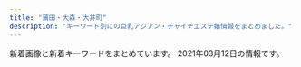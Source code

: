 ```yaml
---
title: "蒲田・大森・大井町"
description: "キーワード別にの巨乳アジアン・チャイナエステ嬢情報をまとめました。"
---
```


新着画像と新着キーワードをまとめています。
2021年03月12日の情報です。

<DmmAffiliateIns />
<KeywordTable
  shops={
    [
    {
        "url": "http://www.tokyo-0001.xyz/",
        "name": "EVE",
        "station": "JR\u84b2\u7530\u99c5\u897f\u53e3",
        "img_links": [
            "http://www.tokyo-0001.xyz/img/ttl-04.png",
            "http://www.tokyo-0001.xyz/img/ttl-02.png",
            "http://www.tokyo-0001.xyz/img/img1.jpg",
            "http://www.tokyo-0001.xyz/img/bnr00.jpg",
            "http://www.tokyo-0001.xyz/img/img-txt-01.png",
            "http://www.tokyo-0001.xyz/img/girls05.jpg",
            "http://www.tokyo-0001.xyz/img/ttl-01.png",
            "http://www.tokyo-0001.xyz/img/img3.jpg",
            "http://www.tokyo-0001.xyz/img/bnr01.jpg",
            "http://www.tokyo-0001.xyz/img/bnr02.jpg",
            "http://www.tokyo-0001.xyz/img/girls02.jpg",
            "http://www.tokyo-0001.xyz/img/girls04.jpg",
            "http://www.tokyo-0001.xyz/img/girls03.jpg",
            "http://www.tokyo-0001.xyz/img/img2.jpg",
            "http://www.tokyo-0001.xyz/img/girls06.jpg",
            "http://www.tokyo-0001.xyz/img/ttl-03.png",
            "http://www.tokyo-0001.xyz/img/girls01.jpg"
        ],
        "keywords": {}
    },
    {
        "img_links": [
            "http://pandora.esjp.xyz/images/room/r2.jpg",
            "http://pandora.esjp.xyz/images/mobile.png",
            "http://pandora.esjp.xyz/images/tel.png",
            "http://pandora.esjp.xyz/girl/5.jpg",
            "http://pandora.esjp.xyz/images/pro_girl_line.png",
            "http://pandora.esjp.xyz/images/room/r1.jpg",
            "http://pandora.esjp.xyz/girl/6.jpg",
            "http://pandora.esjp.xyz/girl/3.jpg",
            "http://pandora.esjp.xyz/girl/4.jpg",
            "http://pandora.esjp.xyz/images/bar_staff.jpg",
            "http://pandora.esjp.xyz/images/return.png"
        ],
        "station": "JR\u5927\u68ee\u99c5\u5317\u53e3",
        "name": "\u30d1\u30f3\u30c9\u30e9",
        "url": "http://pandora.esjp.xyz",
        "keywords": {}
    },
    {
        "station": "JR\u84b2\u7530\u99c5\u897f\u53e3",
        "name": "\u8276 \uff5e\u3064\u3084\uff5e",
        "url": "http://tsuya.este.work/",
        "img_links": [
            "http://tsuya.este.work/room3.jpg",
            "http://tsuya.este.work/1.jpg",
            "http://tsuya.este.work/s_shedule.jpg",
            "http://tsuya.este.work/mobile.jpg",
            "http://tsuya.este.work/2020070203014158.jpg",
            "http://tsuya.este.work/miho.jpg",
            "http://tsuya.este.work/s_staff.jpg",
            "http://tsuya.este.work/room4.jpg",
            "http://tsuya.este.work/202007020301278.jpg",
            "http://tsuya.este.work/room1.jpg",
            "http://tsuya.este.work/2019072403203754.jpg",
            "http://tsuya.este.work/top.jpg",
            "http://tsuya.este.work/s_news.jpg",
            "http://tsuya.este.work/room2.jpg"
        ],
        "keywords": {
            "D": 16,
            "C": 10,
            "86": 4,
            "85": 4,
            "87": 8
        }
    },
    {
        "img_links": [],
        "station": "JR\u5927\u4e95\u753a\u99c5\u4e2d\u592e\u53e3",
        "name": "\u3064\u307c\u307f",
        "keywords": {},
        "url": "http://rin-rinpa.info/"
    },
    {
        "keywords": {},
        "name": "\u30b9\u30de\u30a4\u30eb",
        "img_links": [
            "http://sh-sumairu.work/uploads/180612/1-1P6121601061c.jpg",
            "http://sh-sumairu.work/templets/default/pc/picture/staffs.png",
            "http://sh-sumairu.work/uploads/200821/1-200R10ZQ14K.jpg",
            "http://sh-sumairu.work/uploads/191211/1-191211140S1194.jpg",
            "http://sh-sumairu.work/templets/default/pc/picture/end1.jpg",
            "http://sh-sumairu.work/uploads/171031/1-1G0311G505933.jpg",
            "http://sh-sumairu.work/uploads/191211/1-191211140J3640.jpg",
            "http://sh-sumairu.work/uploads/171031/1-1G0311G344914.jpg",
            "http://sh-sumairu.work/uploads/191022/1-191022133S3B2.jpg",
            "http://sh-sumairu.work/uploads/171031/1-1G0311G531445.jpg",
            "http://sh-sumairu.work/uploads/180227/1-1P22G40S5448.jpg",
            "http://sh-sumairu.work/uploads/171031/1-1G0311G556445.jpg",
            "http://sh-sumairu.work/uploads/181114/1-1Q11412563D55.jpg",
            "http://sh-sumairu.work/uploads/210119/1-2101191H10H45.jpg",
            "http://sh-sumairu.work/templets/default/pc/picture/s_pick.png",
            "http://sh-sumairu.work/templets/default/pc/picture/face.png",
            "http://sh-sumairu.work/uploads/allimg/180612/1-1P612160305350.jpg",
            "http://sh-sumairu.work/uploads/181128/1-1Q12Q62QK29.jpg",
            "http://sh-sumairu.work/uploads/181114/1-1Q114124Z0411.jpg",
            "http://sh-sumairu.work/uploads/171031/1-1G0311G4095M.jpg",
            "http://sh-sumairu.work/templets/default/pc/picture/s_staff.png",
            "http://sh-sumairu.work/templets/default/pc/picture/s_news.png",
            "http://sh-sumairu.work/uploads/180612/1-1P612160029349.jpg"
        ],
        "station": "JR\u5927\u68ee\u99c5\u6771\u53e3",
        "url": "http://sh-sumairu.work/"
    },
    {
        "img_links": [
            "http://yuyudou.com/images/top_flash_01.jpg",
            "http://yuyudou.com/images/top_flash_02.jpg",
            "http://yuyudou.com/images/home/index_29.png",
            "http://yuyudou.com/images/top_flash_03.jpg",
            "http://yuyudou.com/images/index_an/index_bn_07.png",
            "http://yuyudou.com/images/home/index_09.png",
            "http://yuyudou.com/images/home/index_59.png",
            "http://yuyudou.com/images/index_an/index_an_06.png",
            "http://yuyudou.com/images/home/index_05.png",
            "http://yuyudou.com/images/index_an/index_bn_06.png",
            "http://yuyudou.com/images/index_an/index_an_04.png",
            "http://yuyudou.com/images/index_an/index_an_02.png",
            "http://yuyudou.com/images/home/index_010.png",
            "http://yuyudou.com/images/gallery/gallery_01.png",
            "http://yuyudou.com/images/home/top5.jpg",
            "http://yuyudou.com/images/index_an/index_an_03.png",
            "http://yuyudou.com/images/home/top6.jpg",
            "http://yuyudou.com/images/index_an/index_bn_03.png",
            "http://yuyudou.com/images/home/index_39.png",
            "http://yuyudou.com/images/index_an/index_an_07.png",
            "http://yuyudou.com/images/index_an/index_an_01.png",
            "http://yuyudou.com/images/home/index_07.png",
            "http://yuyudou.com/images/index_an/index_bn_05.png",
            "http://yuyudou.com/images/home/top7.jpg",
            "http://yuyudou.com/images/home/index_011.png",
            "http://yuyudou.com/images/home/index_012.png",
            "http://yuyudou.com/images/home/top.jpg",
            "http://yuyudou.com/images/index_an/index_bn_02.png",
            "http://yuyudou.com/images/index_an/index_bn_01.png",
            "http://yuyudou.com/images/home/index_63.png",
            "http://yuyudou.com/images/headerParts01.png",
            "http://yuyudou.com/images/index_an/index_an_05.png"
        ],
        "keywords": {},
        "url": "http://yuyudou.com/",
        "station": "JR\u5927\u68ee\u99c5\u6771\u53e3",
        "name": "\u7652\u7652\u5802"
    },
    {
        "station": "JR\u5927\u4e95\u753a\u99c5\u4e2d\u592e\u53e3",
        "name": "\u30aa\u30a2\u30b7\u30b9",
        "url": "http://www.oasis.maesjp.com/",
        "img_links": [
            "http://www.oasis.maesjp.com/files/003-02.jpg",
            "http://www.oasis.maesjp.com/images/r02.jpg",
            "http://www.oasis.maesjp.com/images/r04.jpg",
            "http://www.oasis.maesjp.com/images/b-tel.png",
            "http://www.oasis.maesjp.com/images/r03.jpg",
            "http://www.oasis.maesjp.com/images/m4.jpg",
            "http://www.oasis.maesjp.com/files/005.jpg",
            "http://www.oasis.maesjp.com/files/002.jpg",
            "http://www.oasis.maesjp.com/images/m1.jpg",
            "http://www.oasis.maesjp.com/files/004-02.jpg",
            "http://www.oasis.maesjp.com/files/001-02.jpg",
            "http://www.oasis.maesjp.com/images/m3.jpg",
            "http://www.oasis.maesjp.com/images/rsubt4.png",
            "http://www.oasis.maesjp.com/files/003.jpg",
            "http://www.oasis.maesjp.com/files/005-02.jpg",
            "http://www.oasis.maesjp.com/files/002-02.jpg",
            "http://www.oasis.maesjp.com/images/slider-img001.jpg",
            "http://www.oasis.maesjp.com/files/004.jpg",
            "http://www.oasis.maesjp.com/images/rsubt2.png",
            "http://www.oasis.maesjp.com/images/m6.jpg",
            "http://www.oasis.maesjp.com/images/m2.jpg",
            "http://www.oasis.maesjp.com/images/rsubt7.png",
            "http://www.oasis.maesjp.com/images/r01.jpg",
            "http://www.oasis.maesjp.com/images/rsubt6.png",
            "http://www.oasis.maesjp.com/images/rsubt5.png",
            "http://www.oasis.maesjp.com/images/b-online.png",
            "http://www.oasis.maesjp.com/photo_news/upimg/112116017a8c0c8986_0.jpg",
            "http://www.oasis.maesjp.com/files/001.jpg",
            "http://www.oasis.maesjp.com/images/rsubt1.png",
            "http://www.oasis.maesjp.com/images/slider-img002.jpg",
            "http://www.oasis.maesjp.com/images/rsubt3.png",
            "http://www.oasis.maesjp.com/images/tel2.png"
        ],
        "keywords": {
            "85": 24,
            "86": 8,
            "87": 8,
            "C": 24,
            "D": 16
        }
    },
    {
        "station": "JR\u84b2\u7530\u99c5\u897f\u53e3",
        "keywords": {
            "87": 12,
            "D": 108,
            "85": 24,
            "89": 12,
            "88": 12,
            "C": 16,
            "83": 12,
            "86": 36
        },
        "img_links": [
            "http://sweet-room.iest.info/images/top.png",
            "http://sweet-room.iest.info/photos/sites/45/2020/06/2020061905042547.jpg",
            "http://sweet-room.iest.info/images/tit_staff.png",
            "http://sweet-room.iest.info/images/tit_news.png",
            "http://sweet-room.iest.info/images/link_nav03.png",
            "http://sweet-room.iest.info/photos/sites/45/2020/06/2020062208210048.jpg",
            "http://sweet-room.iest.info/images/tit_face.png",
            "http://sweet-room.iest.info/photos/sites/45/2020/07/202007180602350.jpg",
            "http://sweet-room.iest.info/images/link_nav01.png",
            "http://sweet-room.iest.info/photos/sites/45/2020/07/2020072906584693.jpg",
            "http://sweet-room.iest.info/photos/sites/45/2020/07/2020071806023078.jpg",
            "http://sweet-room.iest.info/photos/sites/45/2020/10/2020101602210311.jpg",
            "http://sweet-room.iest.info/images/link_nav04.png",
            "http://sweet-room.iest.info/photos/sites/45/2020/06/2020060101255477.jpg",
            "http://sweet-room.iest.info/photos/sites/45/2020/06/2020062203413777.jpg",
            "http://sweet-room.iest.info/photos/sites/45/2020/06/2020061905050838.jpg",
            "http://sweet-room.iest.info/images/link_nav06.png",
            "http://sweet-room.iest.info/images/link_nav02.png",
            "http://sweet-room.iest.info/images/link_nav05.png",
            "http://sweet-room.iest.info/photos/sites/45/2020/06/2020060305422558.jpg",
            "http://sweet-room.iest.info/images/mobile.png"
        ],
        "url": "http://sweet-room.iest.info/",
        "name": "SWEET ROOM"
    },
    {
        "img_links": [
            "http://es-kamata.xyz/images/g1.jpg",
            "http://es-kamata.xyz/images/top_03.jpg",
            "http://es-kamata.xyz/images/g0.jpg",
            "http://es-kamata.xyz/images/004.jpg",
            "http://es-kamata.xyz/images/g8.jpg",
            "http://es-kamata.xyz/images/ml.jpg",
            "http://es-kamata.xyz/images/qiu-1.jpg",
            "http://es-kamata.xyz/images/ac4.jpg",
            "http://es-kamata.xyz/images/002.jpg",
            "http://es-kamata.xyz/images/ac5.jpg",
            "http://es-kamata.xyz/images/new_tit.jpg",
            "http://es-kamata.xyz/images/ac1.jpg",
            "http://es-kamata.xyz/images/g4.jpg",
            "http://es-kamata.xyz/images/g5.jpg",
            "http://es-kamata.xyz/images/new_d.jpg",
            "http://es-kamata.xyz/images/tw.jpg",
            "http://es-kamata.xyz/images/nei_bt.jpg",
            "http://es-kamata.xyz/images/bottom.jpg",
            "http://es-kamata.xyz/images/g2.jpg",
            "http://es-kamata.xyz/images/rq03.jpg",
            "http://es-kamata.xyz/images/ac2.jpg",
            "http://es-kamata.xyz/images/003.jpg",
            "http://es-kamata.xyz/images/001.jpg",
            "http://es-kamata.xyz/images/g3.jpg",
            "http://es-kamata.xyz/images/rq01.jpg",
            "http://es-kamata.xyz/images/ac3.jpg",
            "http://es-kamata.xyz/images/s1.jpg",
            "http://es-kamata.xyz/images/tel.jpg"
        ],
        "url": "http://es-kamata.xyz/",
        "station": "JR\u84b2\u7530\u99c5\u897f\u53e3",
        "name": "\u82b1\u6c34\u6728",
        "keywords": {}
    },
    {
        "station": "JR\u5927\u4e95\u753a\u99c5\u4e2d\u592e\u897f\u53e3",
        "url": "http://e-satsuki.net/",
        "name": "\u3055\u3064\u304d",
        "img_links": [
            "http://e-satsuki.net/images/coyuki1.jpg",
            "http://e-satsuki.net/images/top.png",
            "http://e-satsuki.net/images/jieshao-tit.jpg",
            "http://e-satsuki.net/images/update-tit.jpg",
            "http://e-satsuki.net/images/tit-staff.jpg",
            "http://e-satsuki.net/images/manami2.jpg",
            "http://e-satsuki.net/images/mobile-tit.jpg",
            "http://e-satsuki.net/images/eri2.jpg",
            "http://e-satsuki.net/images/i-mobile.jpg",
            "http://e-satsuki.net/images/aya1.jpg",
            "http://e-satsuki.net/images/new-tit.jpg",
            "http://e-satsuki.net/images/ss1.jpg",
            "http://e-satsuki.net/images/sa1.jpg",
            "http://e-satsuki.net/images/flash3.jpg",
            "http://e-satsuki.net/images/kiki2.jpg",
            "http://e-satsuki.net/images/manami1.jpg",
            "http://e-satsuki.net/images/coyuki2.jpg",
            "http://e-satsuki.net/images/topp.jpg",
            "http://e-satsuki.net/images/aya2.jpg",
            "http://e-satsuki.net/images/eli.jpg",
            "http://e-satsuki.net/images/pick-tit.jpg",
            "http://e-satsuki.net/images/eli2.jpg",
            "http://e-satsuki.net/images/eri1.jpg",
            "http://e-satsuki.net/images/ss2.jpg",
            "http://e-satsuki.net/images/sa2.jpg",
            "http://e-satsuki.net/images/flash1.jpg",
            "http://e-satsuki.net/images/kiki1.jpg",
            "http://e-satsuki.net/images/flash2.jpg"
        ],
        "keywords": {
            "C": 8
        }
    },
    {
        "img_links": [
            "http://www.cosmos.relaxjp.info/files/001.jpg",
            "http://www.cosmos.relaxjp.info/common/img/top_img001.png",
            "http://www.cosmos.relaxjp.info/common/img/shop/r1.jpg",
            "http://www.cosmos.relaxjp.info/common/img/image3.jpg",
            "http://www.cosmos.relaxjp.info/common/img/shop/r4.jpg",
            "http://www.cosmos.relaxjp.info/files/004.jpg",
            "http://www.cosmos.relaxjp.info/images/call_sp.png",
            "http://www.cosmos.relaxjp.info/files/005.jpg",
            "http://www.cosmos.relaxjp.info/files/002.jpg",
            "http://www.cosmos.relaxjp.info/files/006.jpg",
            "http://www.cosmos.relaxjp.info/common/img/image2.jpg",
            "http://www.cosmos.relaxjp.info/common/img/image1.jpg",
            "http://www.cosmos.relaxjp.info/files/003.jpg",
            "http://www.cosmos.relaxjp.info/common/img/shop/r3.jpg",
            "http://www.cosmos.relaxjp.info/common/img/shop/r2.jpg"
        ],
        "url": "http://www.cosmos.relaxjp.info/",
        "keywords": {
            "C": 13
        },
        "name": "\u30b3\u30b9\u30e2\u30b9",
        "station": "JR\u5927\u68ee\u99c5\u897f\u53e3"
    },
    {
        "img_links": [
            "http://lucky.geo.jp/vis_theptframe.png",
            "http://lucky.geo.jp/2/uploadimg/1610000464.jpeg",
            "http://lucky.geo.jp/2/uploadimg/1615487001.jpeg",
            "http://lucky.geo.jp/2/uploadimg/1613285139.jpeg",
            "http://lucky.geo.jp/2/uploadimg/1565558725.jpg",
            "http://lucky.geo.jp/2/uploadimg/1565950572.jpg",
            "http://lucky.geo.jp/2/uploadimg/1610946975.jpeg",
            "http://lucky.geo.jp/2/uploadimg/1574764277.jpg",
            "https://LUCKY.pwchp.com/images/vis_theptframe.png",
            "http://lucky.geo.jp/2/uploadimg/1593756884.jpg",
            "http://lucky.geo.jp/2/uploadimg/1596225793.jpg",
            "http://lucky.geo.jp/int1.png",
            "http://lucky.geo.jp/2/uploadimg/1589888939.jpg",
            "http://lucky.geo.jp/2/uploadimg/1597029716.jpg",
            "http://lucky.geo.jp/2/uploadimg/1593756798.jpg",
            "http://lucky.geo.jp/dozdLZQPkhPUwC2.png"
        ],
        "station": "JR\u84b2\u7530\u99c5\u897f\u53e3",
        "keywords": {
            "92": 12,
            "85": 24,
            "D": 36,
            "E": 24,
            "83": 47,
            "90": 36,
            "87": 24,
            "C": 47
        },
        "name": "LUCKY \uff5e\u30e9\u30c3\u30ad\u30fc\uff5e",
        "url": "http://lucky.geo.jp/"
    },
    {
        "img_links": [
            "http://kenkounoie.relax-fk.com/images/cast07.png",
            "http://kenkounoie.relax-fk.com/images/kansen.png",
            "http://kenkounoie.relax-fk.com/images/main-visual.png",
            "http://kenkounoie.relax-fk.com/images/cast04.png",
            "http://kenkounoie.relax-fk.com/images/cast06.png",
            "http://kenkounoie.relax-fk.com/images/sub-visual.png",
            "http://kenkounoie.relax-fk.com/images/cast08.png",
            "http://kenkounoie.relax-fk.com/images/cast05.png"
        ],
        "keywords": {
            "90": 2,
            "C": 10,
            "88": 2,
            "85": 2,
            "86": 4
        },
        "station": "\u9752\u7269\u6a2a\u4e01\u99c5",
        "name": "\u5065\u5eb7\u306e\u5bb6",
        "url": "http://kenkounoie.relax-fk.com/"
    },
    {
        "img_links": [
            "http://www.sh-himenoyw.work/templets/default/picture/top02.png",
            "http://www.sh-himenoyw.work/uploads/210309/1-21030ZZAV62.jpg",
            "http://www.sh-himenoyw.work/templets/default/picture/tit4.jpg",
            "http://www.sh-himenoyw.work/templets/default/picture/tit1.jpg",
            "http://www.sh-himenoyw.work/uploads/210309/1-21030ZZ61JG.jpg",
            "http://www.sh-himenoyw.work/{dede:global.cfg_templets_skin/}/picture/cg02.jpg",
            "http://www.sh-himenoyw.work/templets/default/picture/tit5.jpg",
            "http://www.sh-himenoyw.work/{dede:global.cfg_templets_skin/}/picture/cg01.jpg",
            "http://www.sh-himenoyw.work/templets/default/picture/top03.png",
            "http://www.sh-himenoyw.work/templets/default/picture/no.png",
            "http://www.sh-himenoyw.work/templets/default/picture/tit3.jpg",
            "http://www.sh-himenoyw.work/uploads/210302/1-210302094312606.jpg",
            "http://www.sh-himenoyw.work/templets/default/picture/tit2.jpg",
            "http://www.sh-himenoyw.work/uploads/210302/1-210302094614591.jpg",
            "http://www.sh-himenoyw.work/templets/default/picture/footer.png",
            "http://www.sh-himenoyw.work/templets/default/picture/top01.png",
            "http://www.sh-himenoyw.work/uploads/210302/1-210302094243200.jpg",
            "http://www.sh-himenoyw.work/templets/default/picture/stal.png",
            "http://www.sh-himenoyw.work/templets/default/picture/sys1.jpg",
            "http://www.sh-himenoyw.work/uploads/210302/1-21030209435RN.jpg"
        ],
        "url": "http://www.sh-himenoyw.work/",
        "station": "JR\u5927\u68ee\u99c5\u897f\u53e3",
        "name": "\u5922\u306e\u90e8\u5c4b",
        "keywords": {
            "C": 3,
            "86": 3,
            "85": 3,
            "D": 3
        }
    },
    {
        "img_links": [
            "http://www.es-princess.com/images/upload/thumb/1a80890acbd23f61.jpg",
            "http://www.es-princess.com/s/images/pc.png",
            "http://www.es-princess.com/s/images/service_03.png",
            "http://www.es-princess.com/girl/01.jpg",
            "http://www.es-princess.com/s/images/iphone.png",
            "http://www.es-princess.com/images/upload/thumb/34d0c1f12f3d1581.jpg",
            "http://www.es-princess.com/images/index_19.jpg",
            "http://www.es-princess.com/images/upload/thumb/7358bb17b522d506.jpg",
            "http://www.es-princess.com/s/images/tel.png",
            "http://www.es-princess.com/images/upload/thumb/966442429a421ade.jpg",
            "http://www.es-princess.com/s/images/t8.jpg",
            "http://www.es-princess.com/images/index_36.jpg",
            "http://www.es-princess.com/s/uploads/02.jpg",
            "http://www.es-princess.com/images/01.jpg",
            "http://www.es-princess.com/images/upload/thumb/c191f88ab8347247.jpg",
            "http://www.es-princess.com/s/images/t1.jpg",
            "http://www.es-princess.com/images/upload/thumb/d7645c329c045bbf.jpg",
            "http://www.es-princess.com/images/info_13.jpg",
            "http://www.es-princess.com/images/upload/thumb/a77e3ba56953c62a.jpg",
            "http://www.es-princess.com/images/staff_13.jpg",
            "http://www.es-princess.com/images/02.jpg",
            "http://www.es-princess.com/s/images/okubokomachi.jpg",
            "http://www.es-princess.com/s/images/slider/2.jpg",
            "http://www.es-princess.com/images/upload/thumb/5a01d26b03ae3963.jpg",
            "http://www.es-princess.com/s/uploads/04.jpg",
            "http://www.es-princess.com/s/images/top_2.jpg",
            "http://www.es-princess.com/images/upload/thumb/befa35bfd3fcc1cf.jpg",
            "http://www.es-princess.com/images/index_03.jpg",
            "http://www.es-princess.com/s/uploads/02a.jpg",
            "http://www.es-princess.com/images/03.jpg",
            "http://www.es-princess.com/images/info.jpg",
            "http://www.es-princess.com/images/upload/thumb/380cd518ae78d99c.jpg",
            "http://www.es-princess.com/images/upload/thumb/667df216753c34cf.jpg",
            "http://www.es-princess.com/images/foot_34.jpg",
            "http://www.es-princess.com/images/upload/thumb/9081c49e0239e8dc.jpg",
            "http://www.es-princess.com/images/upload/thumb/8daadfa86c3af0ee.jpg",
            "http://www.es-princess.com/images/upload/thumb/b673f5c7b6c0c654.jpg",
            "http://www.es-princess.com/images/index_01.jpg",
            "http://www.es-princess.com/s/image/nav_topics.png",
            "http://www.es-princess.com/images/upload/thumb/33b8e868c76e480e.jpg",
            "http://www.es-princess.com/s/images/t3.jpg",
            "http://www.es-princess.com/images/upload/thumb/28d10c17ec4ef55b.jpg",
            "http://www.es-princess.com/images/index_25.jpg",
            "http://www.es-princess.com/images/upload/thumb/cc93f6d3b2f1a8dd.jpg",
            "http://www.es-princess.com/images/upload/thumb/123b8dc1f8010cd7.jpg",
            "http://www.es-princess.com/s/images/slider/prev.png",
            "http://es-princess.com/images/index_07.jpg",
            "http://www.es-princess.com/images/index_21.jpg",
            "http://www.es-princess.com/images/upload/thumb/c9fd1fe34ca64bc2.png",
            "http://www.es-princess.com/s/image/nav_cast.png",
            "http://www.es-princess.com/images/index_23.jpg",
            "http://www.es-princess.com/images/index_34.jpg",
            "http://www.es-princess.com/images/index_06.jpg",
            "http://www.es-princess.com/images/index_07.jpg",
            "http://www.es-princess.com/images/index_13.jpg",
            "http://www.es-princess.com/images/upload/thumb/440836ac204e3ae6.jpg",
            "http://www.es-princess.com/s/image/nav_manga.png",
            "http://www.es-princess.com/images/upload/thumb/314d78dc282a338e.jpg",
            "http://www.es-princess.com/s/images/service_07.png",
            "http://www.es-princess.com/images/upload/thumb/5e0537ee102a37b1.jpg",
            "http://www.es-princess.com/images/index_15.jpg",
            "http://www.es-princess.com/s/images/t2.jpg",
            "http://www.es-princess.com/s/images/slider/1.jpg",
            "http://www.es-princess.com/s/images/t4.jpg",
            "http://www.es-princess.com/images/index_24.jpg",
            "http://www.es-princess.com/images/upload/thumb/0403172defd2aa75.jpg",
            "http://www.es-princess.com/images/index_18.jpg",
            "http://www.es-princess.com/images/index_29.jpg",
            "http://www.es-princess.com/images/upload/thumb/af672e0eb7d28ee6.jpg",
            "http://www.es-princess.com/images/index_35.jpg",
            "http://www.es-princess.com/images/upload/thumb/977b6b56e17935b8.jpg",
            "http://www.es-princess.com/s/images/t7.jpg",
            "http://www.es-princess.com/s/image/nav_sys.png",
            "http://www.es-princess.com/images/index_27.jpg",
            "http://www.es-princess.com/images/upload/thumb/4caabf554de9febf.jpg",
            "http://www.es-princess.com/images/index_17.jpg",
            "http://www.es-princess.com/s/images/service_01.png",
            "http://www.es-princess.com/images/index_02.jpg",
            "http://www.es-princess.com/s/image/nav_hotel.png",
            "http://es-princess.com/images/index_06.jpg",
            "http://www.es-princess.com/images/upload/thumb/05aaf6a4110be4ac.jpg",
            "http://www.es-princess.com/images/upload/thumb/abb982c0ed8c784a.jpg",
            "http://www.es-princess.com/images/upload/thumb/99ff32906f064430.jpg",
            "http://www.es-princess.com/images/upload/thumb/d0adbd6a55204cc6.jpg",
            "http://www.es-princess.com/images/upload/thumb/140d1b4166940516.jpg",
            "http://www.es-princess.com/s/images/slider/3.jpg",
            "http://www.es-princess.com/images/rec.jpg",
            "http://www.es-princess.com/images/upload/thumb/570cec0ed7dbb299.jpg",
            "http://www.es-princess.com/images/index_04.jpg",
            "http://www.es-princess.com/images/upload/thumb/b5e216c30766fe2c.jpg",
            "http://www.es-princess.com/images/index_31.jpg",
            "http://www.es-princess.com/s/images/t6.jpg",
            "http://www.es-princess.com/s/image/nav_top.png",
            "http://www.es-princess.com/images/upload/thumb/199865d366667d99.jpg",
            "http://www.es-princess.com/images/index_05.jpg",
            "http://www.es-princess.com/s/images/slider/next.png",
            "http://www.es-princess.com/images/upload/thumb/ba9e1b4477f15b72.jpg",
            "http://www.es-princess.com/images/upload/thumb/a73cd0efe4586362.jpg",
            "http://www.es-princess.com/images/upload/thumb/fac24168ab90cc92.jpg",
            "http://www.es-princess.com/images/index_28.jpg",
            "http://www.es-princess.com/s/images/t5.jpg",
            "http://www.es-princess.com/images/rec_13.jpg",
            "http://www.es-princess.com/s/uploads/01.jpg",
            "http://www.es-princess.com/images/upload/thumb/4fbbf39dbb4b5671.jpeg",
            "http://www.es-princess.com/images/upload/thumb/18e6044b88e2d742.jpg",
            "http://www.es-princess.com/images/upload/thumb/026f0a00a7ebcac9.jpg"
        ],
        "name": "Princess",
        "keywords": {
            "88": 5,
            "86": 1,
            "D": 14,
            "85": 4,
            "91": 4
        },
        "station": "JR\u84b2\u7530\u99c5\u897f\u53e3",
        "url": "http://www.es-princess.com/"
    },
    {
        "name": "CoCo.\u30a4\u30a4\u306d!",
        "url": "http://u-care.ests.jp/",
        "station": "JR\u84b2\u7530\u99c5\u897f\u53e3",
        "img_links": [
            "http://u-care.ests.jp/photos/sites/36/2020/10/2020101014510564.jpeg",
            "http://u-care.ests.jp/photos/sites/36/2020/01/2020012715190245.jpg",
            "http://u-care.ests.jp/photos/sites/36/2020/12/2020120314112720.jpg",
            "http://u-care.ests.jp/images/s_face.jpg",
            "http://u-care.ests.jp/photos/sites/36/2020/11/2020112313091813.jpg",
            "http://u-care.ests.jp/images/s_pick.jpg",
            "http://u-care.ests.jp/photos/sites/36/2020/12/2020120314112231.jpg",
            "http://u-care.ests.jp/images/s.png",
            "http://u-care.ests.jp/photos/sites/36/2020/01/2020012715190876.jpg",
            "http://u-care.ests.jp/photos/sites/36/2019/07/2019072818372591.jpg",
            "http://u-care.ests.jp/photos/sites/36/2019/11/2019110314145767.jpg",
            "http://u-care.ests.jp/images/s_link.jpg",
            "http://u-care.ests.jp/images/top.png",
            "http://u-care.ests.jp/photos/sites/36/2020/05/2020052816205245.jpeg",
            "http://u-care.ests.jp/photos/sites/36/2019/07/2019072818341331.jpg",
            "http://u-care.ests.jp/images/nbj3.jpg",
            "http://u-care.ests.jp/images/room6.jpg",
            "http://u-care.ests.jp/photos/sites/36/2019/07/2019072818341268.jpg",
            "http://u-care.ests.jp/photos/sites/36/2019/07/201907281834152.jpg",
            "http://u-care.ests.jp/photos/sites/36/2021/02/2021020516324022.jpg",
            "http://u-care.ests.jp/images/nbj1.jpg",
            "http://u-care.ests.jp/images/room2.jpg",
            "http://u-care.ests.jp/images/room3.jpg",
            "http://u-care.ests.jp/photos/sites/36/2019/11/2019110314145623.jpg",
            "http://u-care.ests.jp/photos/sites/36/2019/07/2019072818340741.jpg",
            "http://u-care.ests.jp/images/pick_bj3.jpg",
            "http://u-care.ests.jp/photos/sites/36/2020/12/2020120314113358.jpg",
            "http://u-care.ests.jp/images/cocoiineputiandian.jpg",
            "http://u-care.ests.jp/images/s1.png",
            "http://u-care.ests.jp/images/new.jpg",
            "http://u-care.ests.jp/photos/sites/36/2019/07/2019072818340893.jpg",
            "http://u-care.ests.jp/images/s_blog.jpg",
            "http://u-care.ests.jp/images/mobile.jpg",
            "http://u-care.ests.jp/photos/sites/36/2019/07/2019072818341881.jpg",
            "http://u-care.ests.jp/images/twitter.jpg",
            "http://u-care.ests.jp/images/room1.jpg",
            "http://u-care.ests.jp/images/pick_bj1.jpg",
            "http://u-care.ests.jp/images/s_staff.jpg",
            "http://u-care.ests.jp/images/b.png",
            "http://u-care.ests.jp/images/a.png",
            "http://u-care.ests.jp/photos/sites/36/2019/07/2019072818341463.jpg",
            "http://u-care.ests.jp/photos/sites/36/2019/07/201907281834129.jpg",
            "http://u-care.ests.jp/images/room4.jpg",
            "http://u-care.ests.jp/photos/sites/36/2020/10/2020100919485084.jpeg",
            "http://u-care.ests.jp/photos/sites/36/2020/11/2020112313092447.jpg",
            "http://u-care.ests.jp/photos/sites/36/2021/02/2021020516323421.jpg",
            "http://u-care.ests.jp/images/hua.png",
            "http://u-care.ests.jp/images/1.jpg",
            "http://u-care.ests.jp/photos/sites/36/2020/12/2020120616170454.jpeg",
            "http://u-care.ests.jp/images/room5.jpg"
        ],
        "keywords": {
            "86": 34,
            "87": 44,
            "C": 10,
            "89": 12,
            "85": 24,
            "E": 10,
            "D": 94
        }
    },
    {
        "img_links": [
            "http://iyashi-kaori.net/uploads/iyashikaori/2012/03/s-1.jpg",
            "http://iyashi-kaori.net/uploads/iyashikaori/2019/11/staff-old.jpg",
            "http://iyashi-kaori.net/uploads/iyashikaori/2012/03/s-4.jpg",
            "http://iyashi-kaori.net/uploads/iyashikaori/2019/02/000023.jpg",
            "http://iyashi-kaori.net/uploads/iyashikaori/2012/03/end1.jpg",
            "http://iyashi-kaori.net/uploads/iyashikaori/2017/11/000013.jpg",
            "http://iyashi-kaori.net/uploads/iyashikaori/2012/03/top.jpg",
            "http://iyashi-kaori.net/uploads/iyashikaori/2012/03/s-2.jpg",
            "http://iyashi-kaori.net/uploads/iyashikaori/2018/10/yuka002.jpg",
            "http://iyashi-kaori.net/uploads/iyashikaori/2021/02/1.jpg",
            "http://iyashi-kaori.net/uploads/iyashikaori/2017/11/000023.jpg",
            "http://iyashi-kaori.net/uploads/iyashikaori/2012/03/l-6.jpg",
            "http://iyashi-kaori.net/uploads/iyashikaori/2012/03/l-5.jpg",
            "http://iyashi-kaori.net/uploads/iyashikaori/2012/03/l-3.jpg",
            "http://iyashi-kaori.net/uploads/iyashikaori/2015/07/s__636519102.jpg",
            "http://iyashi-kaori.net/uploads/iyashikaori/2019/08/staff.jpg",
            "http://iyashi-kaori.net/uploads/iyashikaori/2019/10/ggg.jpg",
            "http://iyashi-kaori.net/uploads/iyashikaori/2012/03/s-6.jpg",
            "http://iyashi-kaori.net/uploads/iyashikaori/2019/08/11.jpg",
            "http://iyashi-kaori.net/uploads/iyashikaori/2012/03/l-4.jpg",
            "http://iyashi-kaori.net/uploads/iyashikaori/2012/03/l-1.jpg",
            "http://iyashi-kaori.net/uploads/iyashikaori/2012/03/l-2.jpg",
            "http://iyashi-kaori.net/uploads/iyashikaori/images/bg.png",
            "http://iyashi-kaori.net/uploads/iyashikaori/2019/08/1.jpg",
            "http://iyashi-kaori.net/uploads/iyashikaori/2016/09/s__21340164111.jpg",
            "http://iyashi-kaori.net/uploads/iyashikaori/2012/03/s-5.jpg",
            "http://iyashi-kaori.net/uploads/iyashikaori/2012/03/index_l2.jpg",
            "http://iyashi-kaori.net/uploads/iyashikaori/2012/03/s-3.jpg"
        ],
        "keywords": {
            "C": 7,
            "D": 1
        },
        "station": "JR\u84b2\u7530\u99c5\u6771\u53e3",
        "name": "\u7652\u3057\u306e\u99a8",
        "url": "http://iyashi-kaori.net/"
    },
    {
        "url": "http://www.floweresthe.com/",
        "img_links": [
            "http://www.floweresthe.com/upload/girl/img02/img1_0002.jpg",
            "http://www.floweresthe.com/img/memu.jpg",
            "http://www.floweresthe.com/upload/board/img_1552291455.jpg",
            "http://www.floweresthe.com/upload/girl/img01/img2_0006.jpg",
            "http://www.floweresthe.com/img/tit_profile.jpg",
            "http://www.floweresthe.com/upload/girl/img04/img1_0002.jpg",
            "http://www.floweresthe.com/upload/girl/img01/img1_0008.jpg",
            "http://www.floweresthe.com/upload/girl/img04/img1_0005.jpg",
            "http://www.floweresthe.com/img/sys2.jpg",
            "http://www.floweresthe.com/upload/girl/img04/img1_0007.jpg",
            "http://www.floweresthe.com/upload/girl/img_list01/img_list_0001.jpg",
            "http://www.floweresthe.com/upload/girl/img02/img1_0001.jpg",
            "http://www.floweresthe.com/upload/girl/img04/img1_0006.jpg",
            "http://www.floweresthe.com/upload/girl/img04/img1_0004.jpg",
            "http://www.floweresthe.com/upload/girl/img_list01/img_list_0008.jpg",
            "http://www.floweresthe.com/upload/girl/img04/img1_0008.jpg",
            "http://www.floweresthe.com/upload/girl/img02/img1_0008.jpg",
            "http://www.floweresthe.com/upload/girl/img_list01/img_list_0002.jpg",
            "http://www.floweresthe.com/upload/girl/img01/img1_0003.jpg",
            "http://www.floweresthe.com/img/main_top.jpg",
            "http://www.floweresthe.com/img/bottom.jpg",
            "http://www.floweresthe.com/upload/girl/img04/img1_0009.jpg",
            "http://www.floweresthe.com/upload/girl/img04/img1_0001.jpg",
            "http://www.floweresthe.com/upload/board/img_1551414651.jpg",
            "http://www.floweresthe.com/upload/girl/img02/img1_0003.jpg",
            "http://www.floweresthe.com/img/r4.jpg",
            "http://www.floweresthe.com/upload/girl/img01/img1_0005.jpg",
            "http://www.floweresthe.com/img/sys1.jpg",
            "http://www.floweresthe.com/upload/girl/img01/img1_0007.jpg",
            "http://www.floweresthe.com/img/lineyoko.jpg",
            "http://www.floweresthe.com/img/r1.jpg",
            "http://www.floweresthe.com/img/interior.png",
            "http://www.floweresthe.com/upload/girl/img_list01/img_list_0003.jpg",
            "http://www.floweresthe.com/upload/girl/img04/img1_0003.jpg",
            "http://www.floweresthe.com/img/tit_photo.jpg",
            "http://www.floweresthe.com/upload/board/img_1599194180.jpg",
            "http://www.floweresthe.com/img/r2.jpg",
            "http://www.floweresthe.com/upload/girl/img02/img1_0007.jpg",
            "http://www.floweresthe.com/upload/girl/img01/img1_0001.jpg",
            "http://www.floweresthe.com/upload/girl/img01/img1_0006.jpg",
            "http://www.floweresthe.com/upload/girl/img02/img1_0009.jpg",
            "http://www.floweresthe.com/upload/girl/img_list01/img_list_0006.jpg",
            "http://www.floweresthe.com/upload/girl/img_list01/img_list_0004.jpg",
            "http://www.floweresthe.com/upload/girl/img01/img1_0009.jpg",
            "http://www.floweresthe.com/upload/girl/img01/img1_0002.jpg",
            "http://www.floweresthe.com/upload/girl/img02/img1_0005.jpg",
            "http://www.floweresthe.com/upload/girl/img_list01/img_list_0005.jpg",
            "http://www.floweresthe.com/upload/board/img_1570430028.jpg",
            "http://www.floweresthe.com/upload/girl/img02/img1_0006.jpg",
            "http://www.floweresthe.com/upload/girl/img_list01/img_list_0009.jpg",
            "http://www.floweresthe.com/img/r3.jpg",
            "http://www.floweresthe.com/upload/girl/img01/img1_0004.jpg",
            "http://www.floweresthe.com/img/tit_girls.jpg",
            "http://www.floweresthe.com/upload/girl/img_list01/img_list_0007.jpg",
            "http://www.floweresthe.com/upload/girl/img02/img1_0004.jpg"
        ],
        "name": "Flower\u30fb\u30d5\u30e9\u30ef\u30fc",
        "keywords": {
            "85": 19,
            "86": 16,
            "D": 26,
            "87": 32,
            "C": 50
        },
        "station": "JR\u84b2\u7530\u99c5\u6771\u53e3"
    },
    {
        "name": "with you",
        "station": "JR\u5927\u4e95\u753a\u99c5",
        "keywords": {
            "C": 7,
            "86": 7,
            "87": 21,
            "D": 14,
            "E": 7
        },
        "img_links": [
            "http://with-you.iest.info/images/info.jpg",
            "http://with-you.iest.info/images/nbj3.jpg",
            "http://with-you.iest.info/photos/sites/78/2021/03/2021031003373623.jpg",
            "http://with-you.iest.info/photos/sites/78/2019/08/2019082704375018.jpg",
            "http://with-you.iest.info/photos/sites/78/2019/08/2019083003291365.jpg",
            "http://with-you.iest.info/photos/sites/78/2021/01/2021011602332027.jpg",
            "http://with-you.iest.info/images/top.png",
            "http://with-you.iest.info/images/service1.jpg",
            "http://with-you.iest.info/images/s_news.jpg",
            "http://with-you.iest.info/photos/sites/78/2019/09/2019092708275393.jpg",
            "http://with-you.iest.info/images/tel.jpg",
            "http://with-you.iest.info/images/s_pick.jpg",
            "http://with-you.iest.info/photos/sites/78/2020/04/2020041703530074.jpg",
            "http://with-you.iest.info/images/service2.jpg",
            "http://with-you.iest.info/images/acc.jpg",
            "http://with-you.iest.info/images/service3.jpg",
            "http://with-you.iest.info/images/service4.jpg",
            "http://with-you.iest.info/images/s_staff.png"
        ],
        "url": "http://with-you.iest.info/"
    },
    {
        "keywords": {},
        "img_links": [],
        "name": "\u61a9",
        "station": "JR\u5927\u68ee\u99c5\u6771\u53e3",
        "url": "http://ikoi.xyz.mn/"
    },
    {
        "station": "JR\u5927\u4e95\u753a\u99c5\u4e2d\u592e\u897f\u53e3",
        "keywords": {},
        "img_links": [
            "http://mensbali.net/images/heading_new_staff.jpg",
            "http://mensbali.net/images/st/mana.jpg",
            "http://mensbali.net/images/st/saya_1.jpg",
            "http://mensbali.net/sp/image/head.jpg",
            "http://mensbali.net/images/st/saya_3.jpg",
            "http://mensbali.net/images/st/coco_1.jpg",
            "http://mensbali.net/images/footer_bg.jpg",
            "http://mensbali.net/images/st/erika_3.jpg",
            "http://mensbali.net/images/st/coco_2.jpg",
            "http://mensbali.net/images/top_newface.jpg",
            "http://mensbali.net/images/st/st3.jpg",
            "http://mensbali.net/images/st/kana.jpg",
            "http://mensbali.net/images/st/erika_2.jpg",
            "http://mensbali.net/images/top_desc.jpg",
            "http://mensbali.net/images/st/coco_3.jpg",
            "http://mensbali.net/images/st/moe1.jpg",
            "http://mensbali.net/images/link/mens-esthe1.png",
            "http://mensbali.net/images/st/yuki.jpg",
            "http://mensbali.net/images/st/moe3.jpg",
            "http://mensbali.net/sp/image/head_slide.jpg",
            "http://mensbali.net/images/side_mobile2.jpg",
            "http://mensbali.net/sp/image/head_slide2.jpg",
            "http://mensbali.net/images/st/yuri.jpg",
            "http://mensbali.net/images/st/sena.jpg",
            "https://menlog.net/link/menlog20040.jpg",
            "http://mensbali.net/images/heading_bottom_staff.jpg",
            "http://mensbali.net/images/st/riri1.jpg",
            "http://mensbali.net/sp/image/head_slide3.jpg",
            "http://mensbali.net/images/side_interior.jpg",
            "http://mensbali.net/images/st/erika_1.jpg",
            "http://mensbali.net/images/st/ayu.jpg",
            "http://mensbali.net/images/st/moe2.jpg",
            "http://mensbali.net/images/st/yura.jpg",
            "http://mensbali.net/images/st/riri2.jpg",
            "http://mensbali.net/images/heading_pickup.jpg",
            "http://mensbali.net/images/heading_news.jpg",
            "http://mensbali.net/images/st/riri3.jpg",
            "http://mensbali.net/images/st/mai2.jpg",
            "http://mensbali.net/images/st/saya_2.jpg",
            "http://mensbali.net/images/top_newface3.jpg"
        ],
        "name": "Men\u2019sBali\uff5e\u30e1\u30f3\u30ba\u30d0\u30ea\uff5e",
        "url": "http://mensbali.net/"
    },
    {
        "keywords": {
            "C": 6,
            "86": 4,
            "D": 6,
            "87": 8
        },
        "url": "http://www.honeys.relaxmens.com/",
        "img_links": [
            "http://www.honeys.relaxmens.com/images/m-top003.jpg",
            "http://www.honeys.relaxmens.com/files/001-02.jpg",
            "http://www.honeys.relaxmens.com/files/004-03.jpg",
            "http://www.honeys.relaxmens.com/files/002.jpg",
            "http://www.honeys.relaxmens.com/files/002-02.jpg",
            "http://www.honeys.relaxmens.com/images/foot01.jpg",
            "http://www.honeys.relaxmens.com/files/003-02.jpg",
            "http://www.honeys.relaxmens.com/files/005.jpg",
            "http://www.honeys.relaxmens.com/images/m-top004.jpg",
            "http://www.honeys.relaxmens.com/images/call.png",
            "http://www.honeys.relaxmens.com/files/004.jpg",
            "http://www.honeys.relaxmens.com/files/006-02.jpg",
            "http://www.honeys.relaxmens.com/photo_news/upimg/854156035cd1560893_0.jpg",
            "http://www.honeys.relaxmens.com/files/004-02.jpg",
            "http://www.honeys.relaxmens.com/files/006.jpg",
            "http://www.honeys.relaxmens.com/files/003-03.jpg",
            "http://www.honeys.relaxmens.com/files/001.jpg",
            "http://www.honeys.relaxmens.com/images/m-head01.jpg",
            "http://www.honeys.relaxmens.com/files/003.jpg",
            "http://www.honeys.relaxmens.com/files/005-03.jpg",
            "http://www.honeys.relaxmens.com/files/001-03.jpg",
            "http://www.honeys.relaxmens.com/files/002-03.jpg",
            "http://www.honeys.relaxmens.com/files/006-03.jpg",
            "http://www.honeys.relaxmens.com/files/005-02.jpg",
            "http://www.honeys.relaxmens.com/photo_news/upimg/1223560260d4dabadb_0.jpg"
        ],
        "name": "\u30cf\u30cb\u30fc\u30ba",
        "station": "JR\u84b2\u7530\u99c5\u897f\u53e3"
    },
    {
        "img_links": [
            "http://wagaya.este88.com/images/info_t.png",
            "http://wagaya.este88.com/images/acc3.jpg",
            "http://wagaya.este88.com/images/staff_t.png",
            "http://wagaya.este88.com/girl/nanami1.jpg",
            "http://wagaya.este88.com/images/staff.png",
            "http://wagaya.este88.com/images/acc1.jpg",
            "http://wagaya.este88.com/images/home.png",
            "http://wagaya.este88.com/images/acc4.jpg",
            "http://wagaya.este88.com/girl/erika1.jpg",
            "http://wagaya.este88.com/girl/yuri1.jpg",
            "http://wagaya.este88.com/images/acc2.jpg",
            "http://wagaya.este88.com/images/esthe1.jpg",
            "http://wagaya.este88.com/images/esthe2.jpg",
            "http://wagaya.este88.com/images/main-sp.jpg",
            "http://wagaya.este88.com/images/footer-r.png",
            "http://wagaya.este88.com/images/sys1.png",
            "http://wagaya.este88.com/images/main1.jpg",
            "http://wagaya.este88.com/girl/rei1.jpg",
            "http://wagaya.este88.com/images/footer-l.png",
            "http://wagaya.este88.com/images/esthe3.jpg"
        ],
        "station": "\u7acb\u4f1a\u5ddd\u99c5",
        "keywords": {},
        "name": "\u308f\u304c\u3084",
        "url": "http://wagaya.este88.com/"
    },
    {
        "keywords": {},
        "station": "JR\u84b2\u7530\u99c5\u6771\u53e3",
        "img_links": [
            "http://kira-kira.work/images/3.jpg",
            "http://kira-kira.work/images/5.jpg",
            "http://kira-kira.work/images/sys3.png",
            "http://kira-kira.work/images/interior_t.jpg",
            "http://kira-kira.work/img/nana1.jpg",
            "http://kira-kira.work/images/8.jpg",
            "http://kira-kira.work/images/mobile.jpg",
            "http://kira-kira.work/images/2.jpg",
            "http://kira-kira.work/img/neko1.jpg",
            "http://kira-kira.work/staff/ai.jpg",
            "http://kira-kira.work/images/7.jpg",
            "http://kira-kira.work/images/staff_t.jpg",
            "http://kira-kira.work/images/6.jpg",
            "http://kira-kira.work/staff/rumi.jpg",
            "http://kira-kira.work/img/yuri1.jpg",
            "http://kira-kira.work/images/tg.jpg",
            "http://kira-kira.work/img/rumi1.jpg",
            "http://kira-kira.work/images/head.jpg",
            "http://kira-kira.work/img/rina1.jpg",
            "http://kira-kira.work/images/int2.png",
            "http://kira-kira.work/images/4.jpg",
            "http://kira-kira.work/staff/yuri.jpg",
            "http://kira-kira.work/staff/rina.jpg",
            "http://kira-kira.work/img/rumi2.jpg",
            "http://kira-kira.work/img/yuyu1.jpg",
            "http://kira-kira.work/img/ai1.jpg",
            "http://kira-kira.work/img/risa1.jpg",
            "http://kira-kira.work/images/9.jpg",
            "http://kira-kira.work/images/int1.jpg",
            "http://kira-kira.work/images/sys2.jpg",
            "http://kira-kira.work/staff/nana.jpg",
            "http://kira-kira.work/images/sys1.jpg",
            "http://kira-kira.work/img/rumi3.jpg",
            "http://kira-kira.work/staff/yuyu.jpg",
            "http://kira-kira.work/images/headline.jpg",
            "http://kira-kira.work/images/news.jpg",
            "http://kira-kira.work/staff/neko.jpg",
            "http://kira-kira.work/staff/risa.jpg",
            "http://kira-kira.work/images/rec1.jpg",
            "http://kira-kira.work/images/rec2.jpg"
        ],
        "url": "http://kira-kira.work/",
        "name": "\u30ad\u30e9\u30ad\u30e9"
    },
    {
        "keywords": {
            "E": 1,
            "83": 1,
            "85": 3,
            "84": 2,
            "C": 19,
            "86": 4,
            "90": 3,
            "D": 7,
            "F": 2
        },
        "station": "JR\u84b2\u7530\u99c5\u6771\u53e3",
        "img_links": [
            "http://www.sea-love-hsl.info/uploads/sealove/721016606079-768x1024.jpg",
            "http://www.sea-love-hsl.info/uploads/sealove/5AE848B7-49E7-4403-A738-2D85BF2E4059-300x400.jpeg",
            "http://www.sea-love-hsl.info/uploads/sealove/images/girl-z2.jpg",
            "http://www.sea-love-hsl.info/uploads/sealove/images/n3.jpg",
            "http://www.sea-love-hsl.info/uploads/sealove/images/movie.jpg",
            "http://www.sea-love-hsl.info/uploads/sealove/images/news1.jpg",
            "http://www.sea-love-hsl.info/uploads/sealove/5AE848B7-49E7-4403-A738-2D85BF2E4059-768x1024.jpeg",
            "http://www.sea-love-hsl.info/uploads/sealove/link_1.jpg",
            "http://www.sea-love-hsl.info/uploads/sealove/images/mobile.jpg",
            "http://www.sea-love-hsl.info/uploads/sealove/images/n1.jpg",
            "http://www.sea-love-hsl.info/uploads/sealove/A8D1795E-CA06-4472-A635-D7A02AEF80C8-300x400.jpeg",
            "http://www.sea-love-hsl.info/uploads/sealove/IMG_1492-300x400.jpg",
            "http://www.sea-love-hsl.info/uploads/sealove/A8D1795E-CA06-4472-A635-D7A02AEF80C8-768x1024.jpeg",
            "http://www.sea-love-hsl.info/uploads/sealove/staff_1.jpg",
            "http://www.sea-love-hsl.info/uploads/sealove/D792F195-6C3F-4A81-9C18-BEB1DEC0489F.jpeg",
            "http://www.sea-love-hsl.info/uploads/sealove/4C0568AE-93B2-47E4-808D-BA5ED67DA4B9-768x1024.jpeg",
            "http://www.sea-love-hsl.info/uploads/sealove/QQ\u56fe\u72472015102419044325-e1449569209313.jpg",
            "http://www.sea-love-hsl.info/uploads/sealove/545B5715-528D-4E72-9F31-7AFF1422771C-768x1024.jpeg",
            "http://www.sea-love-hsl.info/uploads/sealove/720870627235-e1385965056315.jpg",
            "http://www.sea-love-hsl.info/uploads/sealove/IMG_1492-768x1024.jpg",
            "http://www.sea-love-hsl.info/uploads/sealove/images/girl-z1.jpg",
            "http://www.sea-love-hsl.info/uploads/sealove/IMG_1060-768x1024.jpg",
            "http://www.sea-love-hsl.info/uploads/sealove/top1.jpg",
            "http://www.sea-love-hsl.info/uploads/sealove/images/end1.jpg",
            "http://www.sea-love-hsl.info/uploads/sealove/QQ\u56fe\u72472015102419044325-300x400.jpg"
        ],
        "url": "http://www.sea-love-hsl.info/",
        "name": "\u6d77\u305d\u306e\u611b"
    },
    {
        "url": "http://suica.jpn.cm/",
        "station": "JR\u5927\u4e95\u753a\u99c5\u4e2d\u592e\u53e3",
        "name": "\u30b9\u30a4\u30ab",
        "keywords": {
            "D": 12,
            "85": 4,
            "86": 4,
            "80": 2,
            "E": 2,
            "87": 2,
            "91": 2
        },
        "img_links": [
            "http://suica.jpn.cm/photos/sites/3/2020/08/2020081512284950.jpg",
            "http://suica.jpn.cm/photos/sites/3/2020/08/202008191308233.jpg",
            "https://www.a-side.com/ad/koko/include/banner/koko_468x60.png",
            "http://suica.jpn.cm/images/top1.jpg",
            "http://suica.jpn.cm/photos/sites/3/2020/08/2020081512300276.jpg",
            "http://suica.jpn.cm/photos/sites/3/2020/11/2020111415465544.jpg",
            "http://suica.jpn.cm/photos/sites/3/2021/03/2021031016020743.jpg",
            "http://suica.jpn.cm/images/news.png",
            "http://suica.jpn.cm/photos/sites/3/2020/08/2020082117404189.jpg",
            "http://suica.jpn.cm/images/info.jpg",
            "http://suica.jpn.cm/photos/sites/3/2020/08/2020081512284124.jpg",
            "http://suica.jpn.cm/photos/sites/3/2020/12/202012061611111.jpg",
            "http://suica.jpn.cm/images/1.jpg",
            "http://suica.jpn.cm/images/s_staff.png",
            "http://suica.jpn.cm/photos/sites/3/2020/11/2020111415464983.jpg",
            "http://suica.jpn.cm/photos/sites/3/2020/12/2020120616111237.jpg",
            "http://suica.jpn.cm/photos/sites/3/2021/03/2021031015535435.jpg",
            "http://suica.jpn.cm/photos/sites/3/2020/08/2020082117403663.jpg",
            "http://suica.jpn.cm/images/2.jpg",
            "http://suica.jpn.cm/photos/sites/3/2020/08/202008151230107.jpg",
            "http://suica.jpn.cm/photos/sites/3/2020/08/2020081512285962.jpg",
            "http://suica.jpn.cm/photos/sites/3/2020/08/2020081913081756.jpg",
            "http://suica.jpn.cm/images/top.jpg",
            "http://suica.jpn.cm/images/s_reruit.png",
            "http://suica.jpn.cm/photos/sites/3/2020/12/2020120618581429.jpg",
            "http://suica.jpn.cm/photos/sites/3/2020/08/2020081913081173.jpg",
            "http://suica.jpn.cm/photos/sites/3/2020/08/2020081512295237.jpg"
        ]
    },
    {
        "keywords": {},
        "station": "JR\u84b2\u7530\u99c5\u6771\u53e3",
        "url": "http://rainbowest.info/",
        "img_links": [
            "http://rainbowest.info/up/uploads/20181126233152s.jpg",
            "http://rainbowest.info/images/header_bg.png",
            "http://rainbowest.info/images/ttl_staff.png",
            "http://rainbowest.info/images/rec.png",
            "http://rainbowest.info/images/s2.jpg",
            "http://rainbowest.info/images/k.png",
            "http://rainbowest.info/images/t1.png",
            "http://rainbowest.info/images/ttl_price.png",
            "http://rainbowest.info/up/uploads/20200920192127a.jpg",
            "http://rainbowest.info/up/uploads/20181126233125aya.jpg",
            "http://rainbowest.info/up/uploads/20181126232839r.jpg",
            "http://rainbowest.info/images/t2.png",
            "http://rainbowest.info/up/uploads/20201030211457ri1.jpg",
            "http://rainbowest.info/up/uploads/20201030211630ri2.jpg",
            "http://rainbowest.info/images/price.jpg",
            "http://rainbowest.info/images/ttl_qj.png"
        ],
        "name": "\u30de\u30ea\u30e2"
    },
    {
        "img_links": [
            "http://www.majo.esjp.info/files/005.jpg",
            "http://www.majo.esjp.info/img/btn_side_mobile.jpg",
            "http://www.majo.esjp.info/images/slider/3.jpg",
            "http://www.majo.esjp.info/files/003-02.jpg",
            "http://www.majo.esjp.info/images/slider/1.jpg",
            "http://www.majo.esjp.info/img/goback.jpg",
            "http://www.majo.esjp.info/img/ttl_news.png",
            "http://www.majo.esjp.info/img/ttl_info.png",
            "http://www.majo.esjp.info/img/pickup.jpg",
            "http://www.majo.esjp.info/files/005-02.jpg",
            "http://www.majo.esjp.info/images/slider/2.jpg",
            "http://www.majo.esjp.info/files/003.jpg",
            "http://www.majo.esjp.info/img/tel.png"
        ],
        "name": "\u604b",
        "url": "http://www.majo.esjp.info/",
        "keywords": {
            "C": 9,
            "87": 2,
            "85": 2,
            "D": 4
        },
        "station": "JR\u84b2\u7530\u99c5\u897f\u53e3"
    },
    {
        "name": "\u771f\u5fc3",
        "keywords": {
            "88": 3,
            "C": 4,
            "86": 1,
            "90": 1,
            "D": 1
        },
        "img_links": [
            "http://k-rlx.info/images/index_26.jpg",
            "http://k-rlx.info/images/index_19.jpg",
            "http://k-rlx.info/girls/01.jpg",
            "http://k-rlx.info/images/info.jpg",
            "http://k-rlx.info/images/index_02.jpg",
            "http://k-rlx.info/images/index_06.jpg",
            "http://k-rlx.info/images/01.jpg",
            "http://k-rlx.info/images/02.jpg",
            "http://k-rlx.info/images/index_17.jpg",
            "http://k-rlx.info/girls/00.jpg",
            "http://k-rlx.info/images/index_05.jpg",
            "http://k-rlx.info/images/index_28.jpg",
            "http://k-rlx.info/images/index_21.jpg",
            "http://k-rlx.info/images/index_20.jpg",
            "http://k-rlx.info/images/index_25.jpg",
            "http://k-rlx.info/images/index_29.jpg",
            "http://k-rlx.info/images/index_30.jpg",
            "http://k-rlx.info/images/index_08.jpg",
            "http://k-rlx.info/images/rec.jpg",
            "http://k-rlx.info/images/index_24.jpg",
            "http://k-rlx.info/images/index_01.jpg",
            "http://k-rlx.info/images/index_10.jpg",
            "http://k-rlx.info/images/index_03.jpg",
            "http://k-rlx.info/images/index_07.jpg",
            "http://k-rlx.info/girls/08.jpg",
            "http://k-rlx.info/girls/04.jpg",
            "http://k-rlx.info/images/info_15.jpg",
            "http://k-rlx.info/images/index_16.jpg",
            "http://k-rlx.info/images/03.jpg",
            "http://k-rlx.info/images/index_27.jpg",
            "http://k-rlx.info/images/index_09.jpg",
            "http://k-rlx.info/images/rec_15.jpg",
            "http://k-rlx.info/girls/03.jpg",
            "http://k-rlx.info/images/index_12.jpg",
            "http://k-rlx.info/images/staff_15.jpg",
            "http://k-rlx.info/images/sub_28.jpg",
            "http://k-rlx.info/images/index_13.jpg",
            "http://k-rlx.info/girls/02.jpg",
            "http://k-rlx.info/images/index_22.jpg",
            "http://k-rlx.info/girls/05.jpg",
            "http://k-rlx.info/images/index_18.jpg",
            "http://k-rlx.info/images/index_04.jpg"
        ],
        "station": "JR\u5927\u68ee\u99c5\u6771\u53e3",
        "url": "http://k-rlx.info/"
    },
    {
        "img_links": [
            "http://www.remonesthe.com/upload/girl/img03/img1_0023.jpg",
            "http://www.remonesthe.com/upload/girl/img05/img1_0008.jpg",
            "http://www.remonesthe.com/upload/girl/img04/img1_0015.jpg",
            "http://www.remonesthe.com/upload/girl/img_sch/img_sch_0019.jpg",
            "http://www.remonesthe.com/upload/girl/img05/img1_0019.jpg",
            "http://www.remonesthe.com/upload/girl/img_sch/img_sch_0018.jpg",
            "http://www.remonesthe.com/upload/girl/img01/img2_0007.jpg",
            "http://www.remonesthe.com/upload/girl/img02/img1_0022.jpg",
            "http://www.remonesthe.com/upload/girl/img02/img2_0019.jpg",
            "http://www.remonesthe.com/upload/girl/img01/img3_0008.jpg",
            "http://www.remonesthe.com/upload/girl/img_sch/img_sch_0016.jpg",
            "http://www.remonesthe.com/upload/girl/img_sch/img_sch_0007.jpg",
            "http://www.remonesthe.com/img/pro_tit_size.jpg",
            "http://www.remonesthe.com/banner/koko_468x60.png",
            "http://www.remonesthe.com/upload/girl/img_sch/img_sch_0013.jpg",
            "http://www.remonesthe.com/upload/girl/img_sch/img_sch_0008.jpg",
            "http://www.remonesthe.com/upload/girl/img03/img1_0016.jpg",
            "http://www.remonesthe.com/upload/girl/img_sch/img_sch_0015.jpg",
            "http://www.remonesthe.com/upload/girl/img01/img1_0007.jpg",
            "http://www.remonesthe.com/upload/girl/img01/img1_0022.jpg",
            "http://www.remonesthe.com/img/main_top.png",
            "http://www.remonesthe.com/upload/girl/img05/img1_0018.jpg",
            "http://www.remonesthe.com/upload/girl/img01/img2_0019.jpg",
            "http://www.remonesthe.com/upload/girl/img05/img1_0007.jpg",
            "http://www.remonesthe.com/upload/girl/img03/img1_0007.jpg",
            "http://www.remonesthe.com/upload/girl/img02/img2_0007.jpg",
            "http://www.remonesthe.com/upload/girl/img03/img1_0019.jpg",
            "http://www.remonesthe.com/upload/girl/img03/img1_0018.jpg",
            "http://www.remonesthe.com/upload/girl/img02/img1_0015.jpg",
            "http://www.remonesthe.com/upload/girl/img05/img1_0022.jpg",
            "http://www.remonesthe.com/upload/girl/img01/img1_0023.jpg",
            "http://www.remonesthe.com/upload/girl/img_sch/img_sch_0021.jpg",
            "http://www.remonesthe.com/upload/girl/img02/img1_0023.jpg",
            "http://www.remonesthe.com/upload/girl/img_list01/img_list_0023.jpg",
            "http://www.remonesthe.com/upload/girl/img03/img1_0022.jpg",
            "http://www.remonesthe.com/img/tit_staff.jpg",
            "http://www.remonesthe.com/upload/girl/img02/img1_0008.jpg",
            "http://www.remonesthe.com/upload/girl/img04/img1_0023.jpg",
            "http://www.remonesthe.com/upload/girl/img05/img1_0016.jpg",
            "http://www.remonesthe.com/upload/girl/img01/img1_0018.jpg",
            "http://www.remonesthe.com/upload/girl/img05/img1_0015.jpg",
            "http://www.remonesthe.com/upload/girl/img03/img1_0013.jpg",
            "http://www.remonesthe.com/upload/girl/img03/img1_0015.jpg",
            "http://www.remonesthe.com/upload/girl/img02/img1_0016.jpg",
            "http://www.remonesthe.com/upload/girl/img04/img1_0013.jpg",
            "http://www.remonesthe.com/upload/girl/img04/img1_0008.jpg",
            "http://www.remonesthe.com/upload/girl/img04/img1_0019.jpg",
            "http://www.remonesthe.com/upload/girl/img02/img1_0019.jpg",
            "http://www.remonesthe.com/upload/girl/img04/img1_0022.jpg",
            "http://www.remonesthe.com/img/pro_tit_age.jpg",
            "http://www.remonesthe.com/upload/girl/img03/img1_0008.jpg",
            "http://www.remonesthe.com/upload/girl/img04/img1_0021.jpg",
            "http://www.remonesthe.com/upload/girl/img05/img1_0021.jpg",
            "http://www.remonesthe.com/upload/girl/img04/img1_0016.jpg",
            "http://www.remonesthe.com/upload/girl/img03/img1_0021.jpg",
            "http://www.remonesthe.com/upload/girl/img02/img2_0008.jpg",
            "http://www.remonesthe.com/img/tit_profile.jpg",
            "http://www.remonesthe.com/upload/girl/img02/img1_0007.jpg",
            "http://www.remonesthe.com/upload/girl/img01/img2_0008.jpg",
            "http://www.remonesthe.com/upload/girl/img01/img1_0019.jpg",
            "http://www.remonesthe.com/upload/girl/img05/img1_0013.jpg",
            "http://www.remonesthe.com/upload/girl/img01/img1_0008.jpg",
            "http://www.remonesthe.com/upload/girl/img02/img1_0018.jpg",
            "http://www.remonesthe.com/upload/girl/img_sch/img_sch_0022.jpg",
            "http://www.remonesthe.com/upload/girl/img01/img1_0015.jpg",
            "http://www.remonesthe.com/img/pro_modoru.jpg",
            "http://www.remonesthe.com/upload/girl/img_sch/img_sch_0023.jpg",
            "http://www.remonesthe.com/upload/girl/img01/img3_0007.jpg",
            "http://www.remonesthe.com/upload/girl/img02/img3_0008.jpg",
            "http://www.remonesthe.com/upload/girl/img01/img1_0021.jpg",
            "http://www.remonesthe.com/upload/girl/img02/img1_0013.jpg",
            "http://www.remonesthe.com/img/pro_tit_name.jpg",
            "http://www.remonesthe.com/upload/girl/img02/img1_0021.jpg",
            "http://www.remonesthe.com/upload/girl/img04/img1_0018.jpg",
            "http://www.remonesthe.com/upload/girl/img05/img1_0023.jpg",
            "http://www.remonesthe.com/upload/girl/img04/img1_0007.jpg",
            "http://www.remonesthe.com/upload/girl/img01/img1_0016.jpg",
            "http://www.remonesthe.com/upload/girl/img_list01/img_list_0022.jpg",
            "http://www.remonesthe.com/upload/girl/img02/img3_0007.jpg",
            "http://www.remonesthe.com/upload/girl/img01/img1_0013.jpg"
        ],
        "station": "JR\u84b2\u7530\u99c5\u6771\u53e3",
        "keywords": {
            "87": 20,
            "C": 37,
            "86": 24,
            "E": 8,
            "\u4e73": 4,
            "D": 16,
            "88": 10
        },
        "url": "http://www.remonesthe.com/",
        "name": "LEMON*\u30ec\u30e2\u30f3"
    },
    {
        "img_links": [
            "http://yume-yume.info/i/img/sta17.jpg",
            "http://yume-yume.info/img/st1.jpg",
            "http://a.jps.cm/yume/wp-content/uploads/sites/36/2020/12/2470AE4C-2A60-4C35-A4C8-043E2F5EF2BD.jpeg",
            "http://yume-yume.info/img/s2.jpg",
            "http://yume-yume.info/img/mo.png",
            "http://yume-yume.info/img/st3.jpg",
            "http://yume-yume.info/i/img/sta15.jpg",
            "http://yume-yume.info/img/fla.jpg",
            "http://yume-yume.info/i/img/r2.jpg",
            "http://yume-yume.info/i/img/sta3.jpg",
            "http://yume-yume.info/img/s17.jpg",
            "http://yume-yume.info/img/s4.jpg",
            "http://yume-yume.info/i/img/r0.jpg",
            "http://yume-yume.info/i/img/sta1.jpg",
            "http://yume-yume.info/img/sta1.jpg",
            "http://yume-yume.info/i/img/r4.jpg",
            "http://yume-yume.info/img/sta2.jpg",
            "http://yume-yume.info/img/st01.jpg",
            "http://yume-yume.info/img/sta4.jpg",
            "http://yume-yume.info/i/img/sta2.jpg",
            "http://yume-yume.info/img/st2.jpg",
            "http://yume-yume.info/img/s15.jpg",
            "http://yume-yume.info/img/st4.jpg",
            "http://yume-yume.info/img/r9.jpg",
            "http://yume-yume.info/img/sta17.jpg",
            "http://yume-yume.info/img/nos.jpg",
            "http://yume-yume.info/img/st02.jpg",
            "http://yume-yume.info/img/s3.jpg",
            "http://yume-yume.info/i/img/nos.jpg",
            "http://yume-yume.info/img/sta3.jpg",
            "http://yume-yume.info/img/s1.jpg",
            "http://yume-yume.info/img/st15.jpg",
            "http://yume-yume.info/img/sta15.jpg",
            "http://yume-yume.info/i/img/r1.jpg",
            "http://yume-yume.info/img/botton.jpg",
            "http://yume-yume.info/img/st17.jpg",
            "http://yume-yume.info/i/img/sta4.jpg"
        ],
        "keywords": {
            "85": 3,
            "87": 1,
            "C": 19,
            "D": 3,
            "86": 4
        },
        "station": "JR\u84b2\u7530\u99c5\u897f\u53e3",
        "name": "\u5922\u306e\u307e\u305f\u5922",
        "url": "http://yume-yume.info/"
    },
    {
        "img_links": [
            "http://heal-msg.com/images/s_news.png",
            "http://heal-msg.com/staff/rin/01.jpg",
            "http://heal-msg.com/images/s_link.png",
            "http://heal-msg.com/images/s_staff.png",
            "http://heal-msg.com/images/kanban.jpg",
            "http://heal-msg.com/staff/ruru/01.jpg",
            "http://heal-msg.com/images/news_bj3.jpg",
            "http://heal-msg.com/staff/yuki/01.jpg",
            "http://heal-msg.com/staff/yuyu/01.jpg",
            "http://heal-msg.com/images/staff_bj3.jpg",
            "http://heal-msg.com/images/top.jpg",
            "http://heal-msg.com/images/staff0.jpg"
        ],
        "name": "Sweet Time",
        "station": "JR\u5927\u68ee\u99c5\u6771\u53e3",
        "keywords": {},
        "url": "http://heal-msg.com/"
    },
    {
        "img_links": [
            "http://iyashimori.info/up/uploads/20210204121304rin.jpg",
            "http://iyashimori.info/img/price.jpg",
            "http://iyashimori.info/up/uploads/20200730210025e.jpg",
            "http://iyashimori.info/img/50qj.jpg",
            "http://iyashimori.info/img/caution.png",
            "http://iyashimori.info/up/uploads/20210210211631ii.jpg",
            "http://iyashimori.info/img/totop.png",
            "http://iyashimori.info/up/uploads/20210312180627hh.jpg",
            "http://iyashimori.info/up/uploads/20201127115125t.jpg",
            "http://iyashimori.info/up/uploads/20200725171457y.jpg",
            "http://iyashimori.info/img/50price.jpg",
            "http://iyashimori.info/img/topimg.jpg",
            "http://iyashimori.info/up/uploads/20201021001554k.jpg",
            "http://iyashimori.info/img/topimg2.jpg",
            "http://iyashimori.info/up/uploads/202010142346103.jpg",
            "http://iyashimori.info/img/50staff.jpg",
            "http://iyashimori.info/img/tel.png",
            "http://iyashimori.info/img/topimg1.jpg",
            "http://iyashimori.info/up/uploads/20210210211620iii.jpg",
            "http://iyashimori.info/up/uploads/2020062222115088.jpg",
            "http://iyashimori.info/up/uploads/20201019190220h.jpg",
            "http://iyashimori.info/img/qj.png",
            "http://iyashimori.info/img/topimg3.jpg",
            "http://iyashimori.info/img/telephone.png",
            "http://iyashimori.info/up/uploads/20201219182745say.jpg"
        ],
        "station": "\u84b2\u7530\u99c5\u897f\u53e3",
        "keywords": {
            "\u80f8": 2,
            "F": 6,
            "E": 2
        },
        "url": "http://iyashimori.info/",
        "name": "\u604b\u306e\u82b1"
    },
    {
        "img_links": [
            "http://es-refine.xyz/images/3.jpg",
            "http://es-refine.xyz/images/g7.jpg",
            "http://es-refine.xyz/images/r2.jpg",
            "http://es-refine.xyz/images/r3.jpg",
            "http://es-refine.xyz/images/top.jpg",
            "http://es-refine.xyz/images/a2.jpg",
            "http://es-refine.xyz/images/g2.jpg",
            "http://es-refine.xyz/images/mobile.jpg",
            "http://es-refine.xyz/images/pickup_t.jpg",
            "http://es-refine.xyz/images/4.jpg",
            "http://es-refine.xyz/images/a1.jpg",
            "http://es-refine.xyz/images/g.jpg",
            "http://es-refine.xyz/images/a3.jpg",
            "http://es-refine.xyz/images/a4.jpg",
            "http://es-refine.xyz/images/end.png",
            "http://es-refine.xyz/images/tite-link.jpg",
            "http://es-refine.xyz/images/tite-staff.jpg",
            "http://es-refine.xyz/images/g02.jpg",
            "http://es-refine.xyz/images/a5.jpg",
            "http://es-refine.xyz/images/a6.jpg",
            "http://es-refine.xyz/images/g8.jpg",
            "http://es-refine.xyz/images/g6.jpg"
        ],
        "url": "http://es-refine.xyz/",
        "station": "JR\u5927\u68ee\u99c5\u6771\u53e3",
        "keywords": {
            "C": 12
        },
        "name": "Refine\u30fb\u30ea\u30d5\u30a1\u30a4\u30f3"
    },
    {
        "name": "\u6843\u9999",
        "img_links": [
            "http://kazoeinayihoshitachi.tokyo/uploads/200610/1-20061010593D63.jpg",
            "http://kazoeinayihoshitachi.tokyo/static/picture/tit_new.png",
            "http://kazoeinayihoshitachi.tokyo/static/picture/sp_tit_staff01.png",
            "http://kazoeinayihoshitachi.tokyo/uploads/201127/1-20112G02F6157.jpg",
            "http://kazoeinayihoshitachi.tokyo/static/picture/sp_tit_staff02.png",
            "http://kazoeinayihoshitachi.tokyo/images/1-1Z41911200GA.png",
            "http://kazoeinayihoshitachi.tokyo/uploads/201211/1-20121116214A58.jpg",
            "http://kazoeinayihoshitachi.tokyo/static/picture/tit_staff01.png",
            "http://kazoeinayihoshitachi.tokyo/static/picture/img_tel.png",
            "http://kazoeinayihoshitachi.tokyo/static/picture/room3.jpg",
            "http://kazoeinayihoshitachi.tokyo/static/picture/sp_tit_new.png",
            "http://kazoeinayihoshitachi.tokyo/uploads/201211/1-201211162201447.jpg",
            "http://kazoeinayihoshitachi.tokyo/static/picture/maining.jpg",
            "http://kazoeinayihoshitachi.tokyo/static/picture/top.jpg",
            "http://kazoeinayihoshitachi.tokyo/uploads/201127/1-20112G02A5204.jpg",
            "http://kazoeinayihoshitachi.tokyo/static/picture/room2.jpg",
            "http://kazoeinayihoshitachi.tokyo/static/picture/tit_therapist.png",
            "http://kazoeinayihoshitachi.tokyo/uploads/201125/1-20112515364b16.jpg",
            "http://kazoeinayihoshitachi.tokyo/static/picture/room1.jpg",
            "http://kazoeinayihoshitachi.tokyo/static/picture/room4.jpg",
            "http://kazoeinayihoshitachi.tokyo/static/picture/tit_staff02.png",
            "http://kazoeinayihoshitachi.tokyo/static/picture/sp_tit_therapist.png",
            "http://kazoeinayihoshitachi.tokyo/uploads/201211/1-201211162214192.jpg",
            "http://kazoeinayihoshitachi.tokyo/uploads/201127/1-20112G0264E61.jpg"
        ],
        "url": "http://kazoeinayihoshitachi.tokyo/",
        "keywords": {
            "D": 4,
            "C": 8,
            "88": 4,
            "E": 4,
            "87": 4,
            "86": 8
        },
        "station": "JR\u84b2\u7530\u99c5\u897f\u53e3"
    },
    {
        "img_links": [
            "http://www.arabianoyoru.com/images/upload/thumb/ee0c285b7dee8567.jpg",
            "http://www.arabianoyoru.com/images/sys.jpg",
            "http://www.arabianoyoru.com/images/upload/0976cdac54ed3543.jpg",
            "http://www.arabianoyoru.com/images/upload/ee0c285b7dee8567.jpg",
            "http://www.arabianoyoru.com/s/girl/01.jpg",
            "http://www.arabianoyoru.com/images/upload/a893b1da1128d1f5.jpg",
            "http://www.arabianoyoru.com/images/02.jpg",
            "http://www.arabianoyoru.com/images/upload/thumb/17edc747659021f9.jpg",
            "http://www.arabianoyoru.com/images/upload/thumb/18f83fb2064586df.jpg",
            "http://www.arabianoyoru.com/images/index_11.jpg",
            "http://www.arabianoyoru.com/images/upload/17edc747659021f9.jpg",
            "http://www.arabianoyoru.com/images/upload/845ccdcc528743c1.jpg",
            "http://www.arabianoyoru.com/images/upload/eb30a7e162d494b7.jpg",
            "http://www.arabianoyoru.com/images/upload/9ade184b158a1622.jpg",
            "http://www.arabianoyoru.com/images/upload/thumb/a29f5a4a28b905cc.jpg",
            "http://www.arabianoyoru.com/s/images/icon_info.png",
            "http://www.arabianoyoru.com/images/01.jpg",
            "http://www.arabianoyoru.com/images/upload/18f83fb2064586df.jpg",
            "http://www.arabianoyoru.com/s/images/icon_covergirl.png",
            "http://www.arabianoyoru.com/images/info_12.jpg",
            "http://www.arabianoyoru.com/images/upload/68db36b1211cebb9.jpg",
            "http://www.arabianoyoru.com/images/upload/4a9b52f014c57b14.jpg",
            "http://www.arabianoyoru.com/images/upload/c1c4634be9e43e96.jpg",
            "http://www.arabianoyoru.com/images/upload/0400f28cf0042ef7.jpg",
            "http://www.arabianoyoru.com/images/upload/thumb/f758de4c846e44e7.jpg",
            "http://www.arabianoyoru.com/images/upload/2bab34e5f5f4b474.jpg",
            "http://www.arabianoyoru.com/images/upload/thumb/4a9b52f014c57b14.jpg",
            "http://www.arabianoyoru.com/images/upload/thumb/4532de498ca39c33.jpg",
            "http://www.arabianoyoru.com/s/images/icon_tel.png",
            "http://www.arabianoyoru.com/s/images/r01.jpg",
            "http://www.arabianoyoru.com/images/sub_15.jpg",
            "http://www.arabianoyoru.com/images/upload/thumb/0400f28cf0042ef7.jpg",
            "http://www.arabianoyoru.com/images/upload/thumb/4d0b81e791f8dd2a.jpg",
            "http://www.arabianoyoru.com/images/sub_12.jpg",
            "http://www.arabianoyoru.com/images/sub_16.jpg",
            "http://www.arabianoyoru.com/images/acc_01.jpg",
            "http://www.arabianoyoru.com/images/upload/539fdf3e384c469c.jpg",
            "http://www.arabianoyoru.com/images/index_10.jpg",
            "http://www.arabianoyoru.com/images/upload/thumb/9ade184b158a1622.jpg",
            "http://www.arabianoyoru.com/images/upload/a29f5a4a28b905cc.jpg",
            "http://www.arabianoyoru.com/images/upload/4532de498ca39c33.jpg",
            "http://www.arabianoyoru.com/s/images/r04.jpg",
            "http://www.arabianoyoru.com/images/index_08.jpg",
            "http://www.arabianoyoru.com/images/index_12.jpg",
            "http://www.arabianoyoru.com/images/upload/thumb/2bab34e5f5f4b474.jpg",
            "http://www.arabianoyoru.com/images/upload/thumb/564cb6c5b230ca3d.jpg",
            "http://www.arabianoyoru.com/images/upload/4d0b81e791f8dd2a.jpg",
            "http://www.arabianoyoru.com/images/fanhui.png",
            "http://www.arabianoyoru.com/images/upload/581da65ae95ac110.jpg",
            "http://www.arabianoyoru.com/images/info_01.jpg",
            "http://www.arabianoyoru.com/images/upload/6edb9fff24d5531d.jpg",
            "http://www.arabianoyoru.com/images/rec.jpg",
            "http://www.arabianoyoru.com/images/upload/thumb/0976cdac54ed3543.jpg",
            "http://www.arabianoyoru.com/images/index_07.jpg",
            "http://www.arabianoyoru.com/s/images/icon_staff.png",
            "http://www.arabianoyoru.com/images/upload/c5ff3a7cfd7b9efd.jpg",
            "http://www.arabianoyoru.com/images/upload/thumb/a814b7e0bf080e1a.jpg",
            "http://www.arabianoyoru.com/images/upload/thumb/845ccdcc528743c1.jpg",
            "http://www.arabianoyoru.com/images/upload/thumb/c5ff3a7cfd7b9efd.jpg",
            "http://www.arabianoyoru.com/images/upload/thumb/581da65ae95ac110.jpg",
            "http://www.arabianoyoru.com/images/upload/thumb/2b92798467141387.jpg",
            "http://www.arabianoyoru.com/images/upload/1bdcd13f57cbf51b.jpg",
            "http://www.arabianoyoru.com/s/images/icon_topics.png",
            "http://www.arabianoyoru.com/images/sub_17.png",
            "http://www.arabianoyoru.com/images/rec_12.jpg",
            "http://www.arabianoyoru.com/images/upload/thumb/eb30a7e162d494b7.jpg",
            "http://www.arabianoyoru.com/images/upload/thumb/2f10cf77f8d7b399.jpg",
            "http://www.arabianoyoru.com/images/upload/thumb/66a58b73f3d149ef.jpg",
            "http://www.arabianoyoru.com/images/r03.jpg",
            "http://www.arabianoyoru.com/images/upload/thumb/c1c4634be9e43e96.jpg",
            "http://www.arabianoyoru.com/images/upload/66a58b73f3d149ef.jpg",
            "http://www.arabianoyoru.com/images/upload/thumb/539fdf3e384c469c.jpg",
            "http://www.arabianoyoru.com/images/index_17.jpg",
            "http://www.arabianoyoru.com/images/upload/thumb/e3e089bc950ef93e.jpg",
            "http://www.arabianoyoru.com/images/r02.jpg",
            "http://www.arabianoyoru.com/images/upload/a814b7e0bf080e1a.jpg",
            "http://www.arabianoyoru.com/images/upload/564cb6c5b230ca3d.jpg",
            "http://www.arabianoyoru.com/images/upload/2b92798467141387.jpg",
            "http://www.arabianoyoru.com/s/images/icon_top.png",
            "http://www.arabianoyoru.com/images/upload/thumb/6edb9fff24d5531d.jpg",
            "http://www.arabianoyoru.com/images/upload/thumb/a893b1da1128d1f5.jpg",
            "http://www.arabianoyoru.com/images/index_15.jpg",
            "http://www.arabianoyoru.com/images/upload/e3e089bc950ef93e.jpg",
            "http://www.arabianoyoru.com/images/index_04.jpg",
            "http://www.arabianoyoru.com/images/upload/thumb/8c714cbe908fdcfa.jpg",
            "http://www.arabianoyoru.com/images/sub_16.png",
            "http://www.arabianoyoru.com/images/r04.jpg",
            "http://www.arabianoyoru.com/images/index_06.jpg",
            "http://www.arabianoyoru.com/images/upload/f758de4c846e44e7.jpg",
            "http://www.arabianoyoru.com/images/index_09.jpg",
            "http://www.arabianoyoru.com/images/index_02.jpg",
            "http://www.arabianoyoru.com/images/acc_12.jpg",
            "http://www.arabianoyoru.com/images/staff_12.jpg",
            "http://www.arabianoyoru.com/images/upload/thumb/1bdcd13f57cbf51b.jpg",
            "http://www.arabianoyoru.com/images/upload/thumb/68db36b1211cebb9.jpg",
            "http://www.arabianoyoru.com/s/images/r03.jpg",
            "http://www.arabianoyoru.com/images/upload/2f10cf77f8d7b399.jpg",
            "http://www.arabianoyoru.com/girl/012.jpg",
            "http://www.arabianoyoru.com/s/images/r02.jpg",
            "http://www.arabianoyoru.com/images/upload/8c714cbe908fdcfa.jpg",
            "http://www.arabianoyoru.com/images/index_05.jpg",
            "http://www.arabianoyoru.com/images/r01.jpg"
        ],
        "station": "JR\u84b2\u7530\u99c5\u897f\u53e3",
        "keywords": {
            "86": 13,
            "84": 4,
            "85": 28,
            "E": 5,
            "87": 7,
            "89": 1,
            "D": 38,
            "C": 10
        },
        "url": "http://www.arabianoyoru.com/",
        "name": "\u30a2\u30e9\u30d3\u30a2\u306e\u591c"
    },
    {
        "station": "JR\u84b2\u7530\u99c5\u897f\u53e3",
        "name": "\u83ef\u30fb\u306f\u306a",
        "img_links": [
            "http://hana.ests.jp/photos/sites/38/2018/10/2018102215070374.jpg",
            "http://hana.ests.jp/images/themes/blue/r3.jpg",
            "http://hana.ests.jp/photos/sites/38/2018/12/2018122818061554.jpg",
            "http://hana.ests.jp/images/room3.jpg",
            "http://hana.ests.jp/images/themes/blue/line.png",
            "http://hana.ests.jp/images/themes/blue/s_zysx.png",
            "http://hana.ests.jp/photos/sites/38/2018/10/2018102212515098.jpg",
            "http://hana.ests.jp/photos/sites/38/2019/11/2019111817153489.jpg",
            "http://hana.ests.jp/images/themes/blue/no1.png",
            "http://hana.ests.jp/images/room4.jpg",
            "http://hana.ests.jp/images/themes/blue/no2.png",
            "http://hana.ests.jp/images/room1.jpg",
            "http://hana.ests.jp/photos/sites/38/2018/05/2018052410461655.jpg",
            "http://hana.ests.jp/images/room2.jpg",
            "http://hana.ests.jp/images/themes/blue/s_newface.png",
            "http://hana.ests.jp/photos/sites/38/2018/10/2018102215070310.jpg",
            "http://hana.ests.jp/images/themes/blue/s_pickup.png",
            "http://hana.ests.jp/images/themes/blue/s_link.png",
            "http://hana.ests.jp/images/themes/blue/s_ranking.png",
            "http://hana.ests.jp/images/themes/blue/s_news.png",
            "http://hana.ests.jp/images/themes/blue/s_staff.png",
            "http://hana.ests.jp/photos/sites/38/2019/04/2019040810452923.jpg",
            "http://hana.ests.jp/images/themes/blue/mobile.jpg",
            "http://hana.ests.jp/photos/sites/38/2020/12/2020120114093027.jpg"
        ],
        "keywords": {
            "C": 23,
            "86": 18,
            "84": 6,
            "85": 6,
            "D": 48,
            "87": 12,
            "83": 6
        },
        "url": "http://hana.ests.jp/"
    },
    {
        "station": "JR\u84b2\u7530\u99c5\u6771\u53e3",
        "name": "\u30d2\u30fc\u30ea\u30f3\u30b0\u611b",
        "keywords": {
            "96": 3,
            "85": 8,
            "\u30bb\u30af\u30b7\u30fc": 2,
            "C": 11,
            "F": 5,
            "82": 5,
            "H": 3,
            "98": 2,
            "80": 2,
            "84": 2,
            "83": 6,
            "\u80f8": 1,
            "90": 3,
            "88": 3,
            "D": 5
        },
        "url": "http://www.healing-ai.net/",
        "img_links": [
            "http://eskk.healing-ai.net/uploads/2019/05/nana2.jpg",
            "http://eskk.healing-ai.net/uploads/2019/05/g3.jpg",
            "http://eskk.healing-ai.net/uploads/2019/05/mika.jpg",
            "http://eskk.healing-ai.net/uploads/2019/12/3.jpg",
            "http://eskk.healing-ai.net/uploads/2021/03/2.jpg",
            "http://eskk.healing-ai.net/uploads/g8-1.jpg",
            "http://eskk.healing-ai.net/uploads/2020/12/g1.jpg",
            "http://eskk.healing-ai.net/uploads/2020/01/g1.jpg",
            "http://eskk.healing-ai.net/uploads/2021/03/1.jpg",
            "http://www.healing-ai.net/images/icon_new.png",
            "http://eskk.healing-ai.net/uploads/2021/03/3.jpg",
            "http://eskk.healing-ai.net/uploads/2020/01/g3.jpg",
            "http://eskk.healing-ai.net/uploads/2020/10/g1.jpg",
            "http://www.healing-ai.net/images/img_mainvisual_03.png",
            "http://eskk.healing-ai.net/uploads/2019/05/ai2-1.jpg",
            "http://eskk.healing-ai.net/uploads/2019/11/koko.jpg",
            "https://www.a-side.com/ad/koko/include/banner/koko_200x40.png",
            "http://eskk.healing-ai.net/uploads/2019/07/1.jpg",
            "http://eskk.healing-ai.net/uploads/2019/06/g0.jpg",
            "http://eskk.healing-ai.net/uploads/2019/05/ai3.jpg",
            "http://eskk.healing-ai.net/uploads/2019/07/2.jpg",
            "http://eskk.healing-ai.net/uploads/2019/05/ai1-1.jpg",
            "http://www.healing-ai.net/images/bnr_reserve_01.jpg",
            "http://eskk.healing-ai.net/uploads/2020/01/g2.jpg",
            "http://eskk.healing-ai.net/uploads/2019/07/3.jpg",
            "http://eskk.healing-ai.net/uploads/2019/12/2-1.jpg",
            "http://eskk.healing-ai.net/uploads/2019/05/g4.jpg",
            "http://eskk.healing-ai.net/uploads/2021/03/4.jpg",
            "http://eskk.healing-ai.net/uploads/2020/12/g2.jpg",
            "http://www.healing-ai.net/images/img_mainvisual_02.png",
            "http://www.healing-ai.net/images/top2.png",
            "http://eskk.healing-ai.net/uploads/2019/12/1-1.jpg",
            "http://www.healing-ai.net/images/img_mainvisual_01.png",
            "http://eskk.healing-ai.net/uploads/2019/05/nana3.jpg"
        ]
    },
    {
        "img_links": [
            "http://pinkgirl.iest.info/images/2.jpg",
            "http://pinkgirl.iest.info/images/4.jpg",
            "http://pinkgirl.iest.info/images/6.jpg",
            "http://pinkgirl.iest.info/images/s_mobile.jpg",
            "http://pinkgirl.iest.info/photos/sites/31/2019/11/2019111907353391.jpg",
            "http://pinkgirl.iest.info/photos/sites/31/2019/11/2019111907335896.jpg",
            "http://pinkgirl.iest.info/photos/sites/31/2018/03/44.jpg",
            "http://pinkgirl.iest.info/images/top.png",
            "http://pinkgirl.iest.info/images/s_staff.png",
            "http://pinkgirl.iest.info/images/1.jpg",
            "http://pinkgirl.iest.info/images/s_link.png",
            "http://pinkgirl.iest.info/images/s_news.jpg",
            "http://pinkgirl.iest.info/photos/sites/31/2019/07/2019073009404659.jpg",
            "http://pinkgirl.iest.info/images/s_face.jpg",
            "http://pinkgirl.iest.info/photos/sites/31/2019/11/201911190733216.jpg",
            "http://pinkgirl.iest.info/images/3.jpg",
            "http://pinkgirl.iest.info/images/5.jpg",
            "http://pinkgirl.iest.info/photos/sites/31/2018/03/33.jpg",
            "http://pinkgirl.iest.info/photos/sites/31/2019/11/2019111907332044.jpg"
        ],
        "name": "\u30d4\u30f3\u30afgirl",
        "url": "http://pinkgirl.iest.info/",
        "station": "JR\u5927\u4e95\u753a\u99c5\u897f\u53e3",
        "keywords": {
            "90": 6,
            "86": 6,
            "D": 24,
            "85": 18,
            "E": 6
        }
    },
    {
        "name": "\u30aa\u30ec\u306eHoney",
        "url": "http://massage-esthe.pw/",
        "station": "JR\u84b2\u7530\u99c5\u897f\u53e3",
        "img_links": [
            "http://massage-esthe.pw/images/con03.jpg",
            "http://massage-esthe.pw/images/cg07.jpg",
            "http://massage-esthe.pw/images/mainvisual_01_s.jpg",
            "http://massage-esthe.pw/images/cg05.jpg",
            "http://massage-esthe.pw/images/head_therapist.jpg",
            "http://massage-esthe.pw/images/head_interior.jpg",
            "http://massage-esthe.pw/images/sw_home.png",
            "http://massage-esthe.pw/images/con02.jpg",
            "http://massage-esthe.pw/images/mainvisual_01.jpg",
            "http://massage-esthe.pw/images/sw_tel.png",
            "http://massage-esthe.pw/images/cg102.jpg",
            "http://massage-esthe.pw/images/cg091.jpg",
            "http://massage-esthe.pw/images/cg02.jpg",
            "http://massage-esthe.pw/images/mainvisual_02_s.jpg",
            "http://massage-esthe.pw/images/cg08.jpg",
            "http://massage-esthe.pw/images/cg04.jpg",
            "http://massage-esthe.pw/images/sys02.jpg",
            "http://massage-esthe.pw/images/mainvisual_02.jpg",
            "http://massage-esthe.pw/images/sys01.jpg",
            "http://massage-esthe.pw/images/cg11.jpg",
            "http://massage-esthe.pw/images/con01.jpg",
            "http://massage-esthe.pw/images/cg06.jpg",
            "http://massage-esthe.pw/images/cg10.jpg",
            "http://massage-esthe.pw/images/cg031.jpg",
            "http://massage-esthe.pw/images/cg021.jpg",
            "http://massage-esthe.pw/images/cg111.jpg",
            "http://massage-esthe.pw/images/cg03.jpg",
            "http://massage-esthe.pw/images/cg01.jpg",
            "http://massage-esthe.pw/images/trigger.jpg",
            "http://massage-esthe.pw/images/cg101.jpg",
            "http://massage-esthe.pw/images/icon_new.png",
            "http://massage-esthe.pw/images/req_03.jpg",
            "http://massage-esthe.pw/images/cg09.jpg",
            "http://massage-esthe.pw/images/sys03.jpg"
        ],
        "keywords": {}
    },
    {
        "img_links": [],
        "url": "http://awayuki.xyz/",
        "station": "JR\u5927\u68ee\u99c5\u897f\u53e3",
        "keywords": {},
        "name": "\u30ec\u30a4\u30f3\u30dc\u30fc"
    },
    {
        "img_links": [
            "http://koinohana.work/_src/36246048/1-1zh91451294d.jpg",
            "http://koinohana.work/_src/37023059/img20191113142809054841.png",
            "http://koinohana.work/_src/36246044/1-1zh4152j12m.jpg",
            "http://koinohana.work/_src/36226906/unnamed_20190718154717292.jpg",
            "http://koinohana.work/_src/36226808/img_2990.jpg",
            "http://koinohana.work/_src/36226818/4.png",
            "http://koinohana.work/_src/38032166/9768defd8834a0030b5a45ab7a03e1f.jpg",
            "http://koinohana.work/_src/36226879/_dsf9385.jpg",
            "http://koinohana.work/_src/36226841/sign-1.jpg",
            "http://koinohana.work/_src/36226812/top1.1.png",
            "http://koinohana.work/_src/36226859/sign.png",
            "http://koinohana.work/_src/36226873/_dsf9382.jpg",
            "http://koinohana.work/_src/36226828/img20170725121742291421.png",
            "http://koinohana.work/_src/36226822/5.png",
            "http://koinohana.work/_src/36246043/1-1zh4152j12m.jpg",
            "http://koinohana.work/_src/36226848/sign-1.jpg",
            "http://koinohana.work/_src/36246119/sign.png",
            "http://koinohana.work/_src/36226827/_dsf3386.jpg",
            "http://koinohana.work/_src/36226820/1.png",
            "http://koinohana.work/_src/36226831/news.png",
            "http://koinohana.work/_src/36226875/_dsf9378.jpg",
            "http://koinohana.work/_src/36226877/_dsf9383.jpg",
            "http://koinohana.work/_src/36226907/unnamed_20190718154717292.jpg",
            "http://koinohana.work/_src/36226825/_dsf3390.jpg",
            "http://koinohana.work/_src/36226893/img_3017.jpg",
            "http://koinohana.work/_src/36226869/img20170726235401893025.png",
            "http://koinohana.work/_src/36226864/img20170726111759249054.png",
            "http://koinohana.work/_src/36226816/3.png",
            "http://koinohana.work/_src/36226894/img_2891.jpg",
            "http://koinohana.work/_src/36226912/cam_20191016232507186.jpg",
            "http://koinohana.work/_src/36226857/img20170725223357156708.png",
            "http://koinohana.work/_src/36226885/sign.png",
            "http://koinohana.work/_src/36226881/img20170726235401893025.png",
            "http://koinohana.work/_src/36246047/1-1zh91451294d.jpg",
            "http://koinohana.work/_src/36226809/_x1m6343.jpg",
            "http://koinohana.work/_src/36226810/cam_20191016232507186.jpg",
            "http://koinohana.work/_src/36226826/_dsf3394.jpg",
            "http://koinohana.work/_src/38032167/9768defd8834a0030b5a45ab7a03e1f.jpg",
            "http://koinohana.work/_src/36226814/2.png"
        ],
        "station": "JR\u84b2\u7530\u99c5\u6771\u53e3",
        "url": "http://koinohana.work/",
        "name": "\u30af\u30ed\u30fc\u30d0\u30fc",
        "keywords": {}
    },
    {
        "station": "JR\u84b2\u7530\u99c5\u897f\u53e3",
        "url": "http://momi-este.com/",
        "name": "\u8776\u604b\u82b1",
        "keywords": {},
        "img_links": []
    },
    {
        "name": "\u9e97\u4eba",
        "img_links": [
            "http://www.reijin.mensest.com/images/sp_top.jpg",
            "http://www.reijin.mensest.com/files/002.jpg",
            "http://www.reijin.mensest.com/files/003.jpg",
            "http://www.reijin.mensest.com/files/001.jpg",
            "http://www.reijin.mensest.com/images/top.png",
            "http://www.reijin.mensest.com/files/004.jpg"
        ],
        "keywords": {
            "D": 18,
            "87": 12,
            "82": 6,
            "86": 6,
            "C": 17
        },
        "url": "http://www.reijin.mensest.com/",
        "station": "JR\u5927\u4e95\u753a\u99c5\u4e2d\u592e\u897f\u53e3"
    },
    {
        "img_links": [
            "http://es-kosumosu.com/images/room/photo02.jpg",
            "http://es-kosumosu.com/images/room/photo04.jpg",
            "http://es-kosumosu.com/images/room/photo01.jpg",
            "http://es-kosumosu.com/images/staff_mitashi.jpg",
            "http://es-kosumosu.com/images/system/sys01.jpg",
            "http://es-kosumosu.com/images/return.png",
            "http://es-kosumosu.com/girl/6.jpg",
            "http://es-kosumosu.com/girl/1.jpg",
            "http://es-kosumosu.com/images/top_flash_01.jpg",
            "http://es-kosumosu.com/girl/2.jpg",
            "http://es-kosumosu.com/images/room/photo03.jpg",
            "http://es-kosumosu.com/girl/3.jpg",
            "http://es-kosumosu.com/images/room/photo05.jpg",
            "http://es-kosumosu.com/images/info.jpg",
            "http://es-kosumosu.com/girl/4.jpg",
            "http://es-kosumosu.com/girl/7.jpg"
        ],
        "name": "\u30d0\u30a4\u30aa\u30ec\u30c3\u30c8",
        "station": "JR\u5927\u68ee\u99c5\u6771\u53e3",
        "keywords": {},
        "url": "http://es-kosumosu.com/"
    },
    {
        "url": "http://www.hounoka.com/",
        "keywords": {},
        "img_links": [
            "http://www.hounoka.com/massage-de_88_31.jpg",
            "http://www.hounoka.com/smart/corona-taisaku2.jpg",
            "http://www.hounoka.com/smart/eri.jpg",
            "http://www.hounoka.com/smart/top-tab-returan.jpg",
            "http://www.hounoka.com/corona-taisaku2.jpg"
        ],
        "name": "\u307b\u306e\u304b",
        "station": "JR\u5927\u4e95\u753a\u99c5"
    },
    {
        "station": "JR\u84b2\u7530\u99c5\u6771\u53e3",
        "keywords": {},
        "img_links": [],
        "name": "\u30bd\u30a6\u30eb\u30aa\u30f3\u30cb",
        "url": "http://www.es-md.net/"
    },
    {
        "url": "http://www.es-kizuna.com/",
        "keywords": {
            "87": 10,
            "E": 12,
            "\u30bb\u30af\u30b7\u30fc": 1,
            "88": 6,
            "85": 38,
            "84": 4,
            "D": 46,
            "C": 16,
            "86": 16
        },
        "img_links": [
            "http://www.es-kizuna.com/images/staff_10.jpg",
            "http://www.es-kizuna.com/images/upload/thumb/057f6eb7b663a5b2.jpg",
            "http://www.es-kizuna.com/images/upload/thumb/176c5dafbf5a471f.jpg",
            "http://www.es-kizuna.com/images/rec.jpg",
            "http://www.es-kizuna.com/images/index_03.jpg",
            "http://www.es-kizuna.com/images/upload/d9992ab71594c264.jpg",
            "http://www.es-kizuna.com/images/upload/thumb/3f05da7e8b1e2a64.jpg",
            "http://www.es-kizuna.com/images/upload/74cd025a30d9e087.jpg",
            "http://www.es-kizuna.com/images/upload/thumb/90479f4e0f80f012.jpg",
            "http://www.es-kizuna.com/images/nei_13.jpg",
            "http://www.es-kizuna.com/images/index_04.jpg",
            "http://www.es-kizuna.com/images/upload/thumb/0e136c01c9b7ee9f.jpg",
            "http://www.es-kizuna.com/images/upload/d60152fbb8818830.jpg",
            "http://www.es-kizuna.com/images/01.jpg",
            "http://www.es-kizuna.com/images/index_05.jpg",
            "http://www.es-kizuna.com/images/upload/thumb/a3fc0798b98de17a.jpg",
            "http://www.es-kizuna.com/images/upload/176c5dafbf5a471f.jpg",
            "http://www.es-kizuna.com/images/upload/thumb/5f28f084cf9311ec.jpg",
            "http://www.es-kizuna.com/images/upload/eb01fa6066ea365b.jpg",
            "http://www.es-kizuna.com/images/upload/03e6c9860ab53664.jpg",
            "http://www.es-kizuna.com/images/upload/3f05da7e8b1e2a64.jpg",
            "http://www.es-kizuna.com/s/images/icon_topics.png",
            "http://www.es-kizuna.com/images/upload/thumb/74cd025a30d9e087.jpg",
            "http://www.es-kizuna.com/images/upload/af4e2bbad7299fcd.jpg",
            "http://www.es-kizuna.com/s/images/icon_info.png",
            "http://www.es-kizuna.com/images/upload/f3811fab31aee51b.jpg",
            "http://www.es-kizuna.com/images/upload/0e136c01c9b7ee9f.jpg",
            "http://www.es-kizuna.com/s/images/icon_staff.png",
            "http://www.es-kizuna.com/images/upload/057f6eb7b663a5b2.jpg",
            "http://www.es-kizuna.com/images/02.jpg",
            "http://www.es-kizuna.com/images/upload/thumb/20f11bb41bae978b.jpg",
            "http://www.es-kizuna.com/images/upload/thumb/d60152fbb8818830.jpg",
            "http://www.es-kizuna.com/images/upload/4bb15c40db5d3b9b.jpg",
            "http://www.es-kizuna.com/images/upload/thumb/816b7be31924a7a4.jpg",
            "http://www.es-kizuna.com/images/upload/512a839e9f628217.jpg",
            "http://www.es-kizuna.com/images/upload/thumb/457777bab605fd6c.jpg",
            "http://www.es-kizuna.com/images/upload/thumb/03e6c9860ab53664.jpg",
            "http://www.es-kizuna.com/images/upload/0c3e441832e219b9.jpg",
            "http://www.es-kizuna.com/s/images/r03.jpg",
            "http://www.es-kizuna.com/images/acc_10.jpg",
            "http://www.es-kizuna.com/images/upload/a276f4fa83885320.jpg",
            "http://www.es-kizuna.com/images/index_13.jpg",
            "http://www.es-kizuna.com/images/index_07.jpg",
            "http://www.es-kizuna.com/images/upload/d01213120ad6a334.jpg",
            "http://www.es-kizuna.com/images/upload/thumb/e7512ab59589d7df.jpg",
            "http://www.es-kizuna.com/images/upload/thumb/eb01fa6066ea365b.jpg",
            "http://www.es-kizuna.com/images/upload/thumb/005440d58cf3c3e3.jpg",
            "http://www.es-kizuna.com/images/upload/thumb/af4e2bbad7299fcd.jpg",
            "http://www.es-kizuna.com/images/upload/thumb/325450f713ec1345.jpg",
            "http://www.es-kizuna.com/s/images/icon_top.png",
            "http://www.es-kizuna.com/images/upload/thumb/c960f33dbf650433.jpg",
            "http://www.es-kizuna.com/images/upload/thumb/70b3f2c5fd5ba3c2.jpg",
            "http://www.es-kizuna.com/images/upload/thumb/4e06a72d8daae521.jpg",
            "http://www.es-kizuna.com/images/upload/thumb/13be44c647bb867f.jpg",
            "http://www.es-kizuna.com/images/upload/thumb/e3d8e9cc1955e028.jpg",
            "http://www.es-kizuna.com/images/sys.jpg",
            "http://www.es-kizuna.com/images/upload/thumb/f3811fab31aee51b.jpg",
            "http://www.es-kizuna.com/images/upload/20f11bb41bae978b.jpg",
            "http://www.es-kizuna.com/images/index_06.jpg",
            "http://www.es-kizuna.com/images/index_09.jpg",
            "http://www.es-kizuna.com/images/upload/cdfe0ac3b37d9e89.jpg",
            "http://www.es-kizuna.com/images/upload/thumb/906a0df423fbb2d3.jpg",
            "http://www.es-kizuna.com/images/upload/thumb/0c3e441832e219b9.jpg",
            "http://www.es-kizuna.com/s/images/icon_tel.png",
            "http://www.es-kizuna.com/images/link_10.jpg",
            "http://www.es-kizuna.com/images/upload/thumb/cdfe0ac3b37d9e89.jpg",
            "http://www.es-kizuna.com/images/upload/thumb/d01213120ad6a334.jpg",
            "http://www.es-kizuna.com/images/upload/906a0df423fbb2d3.jpg",
            "http://www.es-kizuna.com/images/upload/thumb/d9992ab71594c264.jpg",
            "http://www.es-kizuna.com/s/images/icon_covergirl.png",
            "http://www.es-kizuna.com/s/images/r05.jpg",
            "http://www.es-kizuna.com/images/info_10.jpg",
            "http://www.es-kizuna.com/images/upload/90479f4e0f80f012.jpg",
            "http://www.es-kizuna.com/images/upload/thumb/fc1e816a0e9f3d61.jpg",
            "http://www.es-kizuna.com/images/index_11.jpg",
            "http://www.es-kizuna.com/images/upload/thumb/51167bb9818d647a.jpg",
            "http://www.es-kizuna.com/images/sys_10.jpg",
            "http://www.es-kizuna.com/images/upload/457777bab605fd6c.jpg",
            "http://www.es-kizuna.com/images/upload/thumb/048b127f7fe7756c.jpg",
            "http://www.es-kizuna.com/images/upload/c960f33dbf650433.jpg",
            "http://www.es-kizuna.com/images/line.jpg",
            "http://www.es-kizuna.com/images/upload/51fd5ad614fd9171.jpg",
            "http://www.es-kizuna.com/images/upload/cb8510a706fab39a.jpg",
            "http://www.es-kizuna.com/images/index_02.jpg",
            "http://www.es-kizuna.com/girl/02.jpg",
            "http://www.es-kizuna.com/images/upload/5d70ee2b832fe6be.jpg",
            "http://www.es-kizuna.com/images/upload/thumb/6453e2e9c3a4d010.jpg",
            "http://www.es-kizuna.com/images/upload/70b3f2c5fd5ba3c2.jpg",
            "http://www.es-kizuna.com/images/upload/4e06a72d8daae521.jpg",
            "http://www.es-kizuna.com/images/upload/thumb/a276f4fa83885320.jpg",
            "http://www.es-kizuna.com/images/upload/6453e2e9c3a4d010.jpg",
            "http://www.es-kizuna.com/images/upload/816b7be31924a7a4.jpg",
            "http://www.es-kizuna.com/images/upload/thumb/512a839e9f628217.jpg",
            "http://www.es-kizuna.com/images/upload/thumb/5d70ee2b832fe6be.jpg",
            "http://www.es-kizuna.com/images/upload/thumb/7838ea888884524b.jpg",
            "http://www.es-kizuna.com/images/index_08.jpg",
            "http://www.es-kizuna.com/images/upload/thumb/231cb96ee14483b0.jpg",
            "http://www.es-kizuna.com/images/upload/e3d8e9cc1955e028.jpg",
            "http://www.es-kizuna.com/images/upload/e7512ab59589d7df.jpg",
            "http://www.es-kizuna.com/s/images/r01.jpg",
            "http://www.es-kizuna.com/images/upload/8362069090b0f4f4.jpg",
            "http://www.es-kizuna.com/images/upload/a3fc0798b98de17a.jpg",
            "http://www.es-kizuna.com/images/upload/thumb/8362069090b0f4f4.jpg",
            "http://www.es-kizuna.com/images/acc_11.jpg",
            "http://www.es-kizuna.com/s/images/r02.jpg",
            "http://www.es-kizuna.com/images/upload/thumb/2c3b2096bf7b4e42.jpg",
            "http://www.es-kizuna.com/images/upload/7838ea888884524b.jpg",
            "http://www.es-kizuna.com/images/upload/thumb/4bb15c40db5d3b9b.jpg",
            "http://www.es-kizuna.com/images/upload/thumb/51fd5ad614fd9171.jpg",
            "http://www.es-kizuna.com/images/upload/231cb96ee14483b0.jpg",
            "http://www.es-kizuna.com/images/rec_10.jpg",
            "http://www.es-kizuna.com/s/girl/01.jpg",
            "http://www.es-kizuna.com/images/upload/thumb/35306ad0d9e9ff00.jpg",
            "http://www.es-kizuna.com/images/upload/thumb/cb8510a706fab39a.jpg"
        ],
        "name": "\u4fe1\u8afe",
        "station": "JR\u84b2\u7530\u99c5\u6771\u53e3"
    },
    {
        "station": "JR\u84b2\u7530\u99c5\u897f\u53e3",
        "keywords": {
            "\u4e73": 6,
            "E": 3
        },
        "img_links": [
            "http://diana.jeez.jp/public/20190610-162055-294.jpeg",
            "http://diana.jeez.jp/public/20210207-091854-510.jpeg",
            "http://diana.jeez.jp/ueditor/php/upload/image/20190424/1556109007155859.jpg",
            "http://diana.jeez.jp/public/20191224-032315-269.jpeg",
            "http://diana.jeez.jp/public/20210213-094112-923.jpeg",
            "http://diana.jeez.jp/public/20191109-124210-239.jpeg",
            "http://diana.jeez.jp/public/20181111-190416-494.jpeg",
            "http://diana.jeez.jp/public/20190710-152027-812.jpeg",
            "http://diana.jeez.jp/public/20191220-001603-640.jpeg",
            "http://diana.jeez.jp/public/20190613-175853-722.jpeg",
            "http://diana.jeez.jp/public/20200103-105226-562.jpeg",
            "http://diana.jeez.jp/public/20190728-125640-302.jpeg",
            "http://diana.jeez.jp/public/20190726-190619-915.jpeg",
            "http://diana.jeez.jp/public/20180929-222629-193.jpeg",
            "http://diana.jeez.jp/public/20200211-132149-221.jpeg",
            "http://diana.jeez.jp/public/20181111-190250-481.jpeg",
            "http://diana.jeez.jp/public/20190809-025651-969.jpeg",
            "http://diana.jeez.jp/images/girl-z2.jpg",
            "http://diana.jeez.jp/images/girl-z1.jpg",
            "http://diana.jeez.jp/public/20181111-190402-789.jpeg",
            "http://diana.jeez.jp/public/20190610-160901-701.jpeg",
            "http://diana.jeez.jp/public/20181111-190307-983.jpeg",
            "http://diana.jeez.jp/public/20190426-105139-740.jpg",
            "http://diana.jeez.jp/public/20210308-114357-294.jpeg"
        ],
        "name": "\u30c0\u30a4\u30a2\u30ca\u30fbDIANA",
        "url": "http://diana.jeez.jp/"
    },
    {
        "url": "http://www.e-uluru.info/",
        "name": "\u7f8e\u7409\u7409",
        "station": "JR\u84b2\u7530\u99c5\u6771\u53e3",
        "img_links": [
            "http://www.e-uluru.info/images/upload/e8b0d029c217c7cc.jpg",
            "http://www.e-uluru.info/images/upload/8ee8987b2165d4fc.jpg",
            "http://www.e-uluru.info/images/upload/thumb/d4a6c5a9e3801cc7.jpg",
            "http://www.e-uluru.info/images/r01.jpg",
            "http://www.e-uluru.info/images/upload/thumb/7a73ef7475560f16.jpg",
            "http://www.e-uluru.info/images/upload/thumb/b5241af23f911574.jpg",
            "http://www.e-uluru.info/images/index_13.png",
            "http://www.e-uluru.info/images/upload/c8b0d079c922b041.jpg",
            "http://www.e-uluru.info/images/upload/ebc831946fdc3143.jpg",
            "http://www.e-uluru.info/images/upload/thumb/288f933e02c0cf58.jpg",
            "http://www.e-uluru.info/images/staff_08.png",
            "http://www.e-uluru.info/images/index_08.png",
            "http://www.e-uluru.info/images/rec_09.png",
            "http://www.e-uluru.info/images/upload/a86dfeb81b8ab370.jpg",
            "http://www.e-uluru.info/images/upload/24e3367119cd81d4.jpg",
            "http://www.e-uluru.info/images/upload/thumb/a42cde1d7d7ca5c0.jpg",
            "http://www.e-uluru.info/images/upload/2e83ce7f87e28c10.jpg",
            "http://www.e-uluru.info/images/upload/thumb/539dd2297c44dec2.jpg",
            "http://www.e-uluru.info/images/upload/b5241af23f911574.jpg",
            "http://www.e-uluru.info/images/index_03.png",
            "http://www.e-uluru.info/images/upload/thumb/c7886d02d33ae09c.jpg",
            "http://www.e-uluru.info/images/upload/71169c7f826021d0.jpg",
            "http://www.e-uluru.info/images/upload/thumb/24e3367119cd81d4.jpg",
            "http://www.e-uluru.info/images/info_08.png",
            "http://www.e-uluru.info/images/rec_08.png",
            "http://www.e-uluru.info/images/upload/thumb/c8b0d079c922b041.jpg",
            "http://www.e-uluru.info/images/upload/db7023b92ef16bbc.jpg",
            "http://www.e-uluru.info/images/index_06.png",
            "http://www.e-uluru.info/images/upload/a42cde1d7d7ca5c0.jpg",
            "http://www.e-uluru.info/images/upload/thumb/71169c7f826021d0.jpg",
            "http://www.e-uluru.info/images/upload/12cb1bdfa779a5e6.jpg",
            "http://www.e-uluru.info/images/sys_08.png",
            "http://www.e-uluru.info/images/index_05.png",
            "http://www.e-uluru.info/images/index_11.png",
            "http://www.e-uluru.info/images/upload/f436fca81b34a90a.jpg",
            "http://www.e-uluru.info/images/upload/thumb/e8b0d029c217c7cc.jpg",
            "http://www.e-uluru.info/images/upload/thumb/a944203deb9da4de.jpg",
            "http://www.e-uluru.info/images/r05.jpg",
            "http://www.e-uluru.info/images/upload/thumb/08e930d29f9d5b3e.jpg",
            "http://www.e-uluru.info/s/images/icon_topics.png",
            "http://www.e-uluru.info/images/upload/98ac232614327354.jpg",
            "http://www.e-uluru.info/images/index_12.png",
            "http://www.e-uluru.info/images/index_02.png",
            "http://www.e-uluru.info/images/upload/2951922eff997d84.jpg",
            "http://www.e-uluru.info/images/upload/539dd2297c44dec2.jpg",
            "http://www.e-uluru.info/images/upload/d4a6c5a9e3801cc7.jpg",
            "http://www.e-uluru.info/images/upload/7a73ef7475560f16.jpg",
            "http://www.e-uluru.info/images/upload/thumb/056ff3de81fe9024.jpg",
            "http://www.e-uluru.info/images/upload/a944203deb9da4de.jpg",
            "http://www.e-uluru.info/images/upload/thumb/2e83ce7f87e28c10.jpg",
            "http://www.e-uluru.info/s/girl/01.jpg",
            "http://www.e-uluru.info/images/upload/thumb/ebc831946fdc3143.jpg",
            "http://www.e-uluru.info/girl/01.jpg",
            "http://www.e-uluru.info/images/upload/thumb/73a690610b4828e0.jpg",
            "http://www.e-uluru.info/images/upload/thumb/90eec703fb0861db.jpg",
            "http://www.e-uluru.info/images/pro.jpg",
            "http://www.e-uluru.info/images/upload/thumb/98ac232614327354.jpg",
            "http://www.e-uluru.info/images/upload/30e7a9b6a2619196.jpg",
            "http://www.e-uluru.info/s/images/icon_top.png",
            "http://www.e-uluru.info/images/upload/b71e9dc3cfa0f9b4.jpg",
            "http://www.e-uluru.info/images/r02.jpg",
            "http://www.e-uluru.info/images/index_04.png",
            "http://www.e-uluru.info/s/images/icon_covergirl.png",
            "http://www.e-uluru.info/s/images/icon_info.png",
            "http://www.e-uluru.info/images/upload/288f933e02c0cf58.jpg",
            "http://www.e-uluru.info/i/girl/013.jpg",
            "http://www.e-uluru.info/images/upload/f642dd084fb225c9.jpg",
            "http://www.e-uluru.info/images/upload/thumb/9e6373c225b7bc51.jpg",
            "http://www.e-uluru.info/images/upload/thumb/d33358c73f674e0d.jpg",
            "http://www.e-uluru.info/images/upload/thumb/30e7a9b6a2619196.jpg",
            "http://www.e-uluru.info/images/upload/thumb/ad830a43974bad03.jpg",
            "http://www.e-uluru.info/images/upload/thumb/12cb1bdfa779a5e6.jpg",
            "http://www.e-uluru.info/images/upload/73a690610b4828e0.jpg",
            "http://www.e-uluru.info/s/images/icon_tel.png",
            "http://www.e-uluru.info/images/upload/thumb/f642dd084fb225c9.jpg",
            "http://www.e-uluru.info/images/upload/90eec703fb0861db.jpg",
            "http://www.e-uluru.info/images/upload/thumb/03b615dbd4a8d4e4.jpg",
            "http://www.e-uluru.info/images/upload/thumb/2951922eff997d84.jpg",
            "http://www.e-uluru.info/images/upload/08e930d29f9d5b3e.jpg",
            "http://www.e-uluru.info/images/index_07.png",
            "http://www.e-uluru.info/images/upload/1ddb0f728d864feb.jpg",
            "http://www.e-uluru.info/images/upload/thumb/2d668ea61cdabce4.jpg",
            "http://www.e-uluru.info/images/upload/9e6373c225b7bc51.jpg",
            "http://www.e-uluru.info/images/upload/03b615dbd4a8d4e4.jpg",
            "http://www.e-uluru.info/images/upload/thumb/b71e9dc3cfa0f9b4.jpg",
            "http://www.e-uluru.info/images/r03.jpg",
            "http://www.e-uluru.info/images/info01.png",
            "http://www.e-uluru.info/images/upload/thumb/a86dfeb81b8ab370.jpg",
            "http://www.e-uluru.info/images/upload/d33358c73f674e0d.jpg",
            "http://www.e-uluru.info/images/upload/thumb/f436fca81b34a90a.jpg",
            "http://www.e-uluru.info/s/images/icon_staff.png",
            "http://www.e-uluru.info/images/upload/ad830a43974bad03.jpg",
            "http://www.e-uluru.info/images/upload/thumb/8ee8987b2165d4fc.jpg",
            "http://www.e-uluru.info/images/upload/c7886d02d33ae09c.jpg",
            "http://www.e-uluru.info/images/upload/thumb/db7023b92ef16bbc.jpg",
            "http://www.e-uluru.info/images/upload/056ff3de81fe9024.jpg",
            "http://www.e-uluru.info/images/index_01.png",
            "http://www.e-uluru.info/images/upload/thumb/1ddb0f728d864feb.jpg"
        ],
        "keywords": {
            "87": 8,
            "88": 2,
            "D": 36,
            "C": 16,
            "E": 8,
            "85": 24,
            "86": 22,
            "83": 2
        }
    },
    {
        "url": "http://lucky-heaven.work/",
        "name": "\u697d\u5929\u56fd",
        "station": "JR\u5927\u4e95\u753a\u99c5\u6771\u53e3",
        "keywords": {},
        "img_links": [
            "http://lucky-heaven.work/img/haru1.jpg",
            "http://lucky-heaven.work/images/interior_t.jpg",
            "http://lucky-heaven.work/img/yui1.jpg",
            "http://lucky-heaven.work/sp/images/4.jpg",
            "http://lucky-heaven.work/sp/images/staff_t.jpg",
            "http://lucky-heaven.work/sp/images/sys.jpg",
            "http://lucky-heaven.work/images/sm.jpg",
            "http://lucky-heaven.work/sp/staff/rina.jpg",
            "http://lucky-heaven.work/sp/images/head.jpg",
            "http://lucky-heaven.work/images/int2.png",
            "http://lucky-heaven.work/img/haru2.jpg",
            "http://lucky-heaven.work/sp/staff/haru.jpg",
            "http://lucky-heaven.work/sp/images/rec2.jpg",
            "http://lucky-heaven.work/images/head.jpg",
            "http://lucky-heaven.work/staff/rumi.jpg",
            "http://lucky-heaven.work/sp/images/ac1.jpg",
            "http://lucky-heaven.work/images/4.jpg",
            "http://lucky-heaven.work/staff/yui.jpg",
            "http://lucky-heaven.work/images/5.jpg",
            "http://lucky-heaven.work/sp/staff/rumi.jpg",
            "http://lucky-heaven.work/sp/staff/yui.jpg",
            "http://lucky-heaven.work/images/tt.jpg",
            "http://lucky-heaven.work/sp/images/interior_t.jpg",
            "http://lucky-heaven.work/sp/img/rina2.jpg",
            "http://lucky-heaven.work/sp/images/3.jpg",
            "http://lucky-heaven.work/sp/images/footer.jpg",
            "http://lucky-heaven.work/sp/img/yui2.jpg",
            "http://lucky-heaven.work/sp/images/int3.jpg",
            "http://lucky-heaven.work/sp/images/ta.png",
            "http://lucky-heaven.work/sp/img/moe2.jpg",
            "http://lucky-heaven.work/img/rumi1.jpg",
            "http://lucky-heaven.work/images/1.jpg",
            "http://lucky-heaven.work/staff/haru.jpg",
            "http://lucky-heaven.work/sp/images/int1.png",
            "http://lucky-heaven.work/staff/moe.jpg",
            "http://lucky-heaven.work/img/airi1.jpg",
            "http://lucky-heaven.work/staff/airi.jpg",
            "http://lucky-heaven.work/images/6.jpg",
            "http://lucky-heaven.work/sp/images/2.jpg",
            "http://lucky-heaven.work/sp/img/rina1.jpg",
            "http://lucky-heaven.work/img/moe1.jpg",
            "http://lucky-heaven.work/img/moe2.jpg",
            "http://lucky-heaven.work/sp/img/moe1.jpg",
            "http://lucky-heaven.work/sp/menu/top.jpg",
            "http://lucky-heaven.work/images/sys.png",
            "http://lucky-heaven.work/img/yui2.jpg",
            "http://lucky-heaven.work/sp/images/rec1.jpg",
            "http://lucky-heaven.work/img/rumi2.jpg",
            "http://lucky-heaven.work/images/3.jpg",
            "http://lucky-heaven.work/sp/images/1.jpg",
            "http://lucky-heaven.work/sp/menu/staff.jpg",
            "http://lucky-heaven.work/sp/img/airi1.jpg",
            "http://lucky-heaven.work/sp/staff/airi.jpg",
            "http://lucky-heaven.work/img/rina2.jpg",
            "http://lucky-heaven.work/sp/img/haru1.jpg",
            "http://lucky-heaven.work/sp/staff/moe.jpg",
            "http://lucky-heaven.work/images/2.jpg",
            "http://lucky-heaven.work/images/tel.jpg",
            "http://lucky-heaven.work/sp/img/haru2.jpg",
            "http://lucky-heaven.work/sp/images/newsb.png",
            "http://lucky-heaven.work/sp/img/rumi2.jpg",
            "http://lucky-heaven.work/images/s1.png",
            "http://lucky-heaven.work/sp/img/yui1.jpg",
            "http://lucky-heaven.work/images/int1.png",
            "http://lucky-heaven.work/sp/images/news.jpg",
            "http://lucky-heaven.work/sp/images/int4.jpg",
            "http://lucky-heaven.work/sp/images/tel.jpg",
            "http://lucky-heaven.work/sp/img/rumi1.jpg",
            "http://lucky-heaven.work/img/rina1.jpg",
            "http://lucky-heaven.work/img/airi2.jpg",
            "http://lucky-heaven.work/sp/images/6.jpg",
            "http://lucky-heaven.work/images/news.jpg",
            "http://lucky-heaven.work/images/staff_t.jpg",
            "http://lucky-heaven.work/sp/img/airi2.jpg",
            "http://lucky-heaven.work/sp/images/int2.jpg",
            "http://lucky-heaven.work/staff/rina.jpg",
            "http://lucky-heaven.work/sp/images/5.jpg"
        ]
    },
    {
        "name": "\u30d5\u30ea\u30fc\u30b8\u30a2",
        "img_links": [
            "http://freesia-este.com/staffPhoto/b20210309160439.jpg",
            "http://freesia-este.com/staffPhoto/s20210303202650.jpg",
            "http://freesia-este.com/uploadfiles/images/campaignFreesiaEsteCom4.jpg",
            "http://freesia-este.com/js/sliderLine/slide_next.png",
            "http://freesia-este.com/images/returnBtn.png",
            "http://freesia-este.com/images/slider1/03.jpg",
            "http://freesia-este.com/images/access/01.jpg",
            "http://freesia-este.com/staffPhoto/s20190811161616.jpg",
            "http://freesia-este.com/staffPhoto/b20190811161616.jpg",
            "http://freesia-este.com/staffPhoto/b20190811160951.jpg",
            "http://freesia-este.com/staffPhoto/s20190811160951.jpg",
            "http://freesia-este.com/images/slider1/02.jpg",
            "http://freesia-este.com/staffPhoto/b20190811160854.jpg",
            "http://freesia-este.com/staffPhoto/b20190811161143.jpg",
            "http://freesia-este.com/staffPhoto/b20210303202650.jpg",
            "http://freesia-este.com/staffPhoto/s20210112143731.jpg",
            "http://freesia-este.com/images/access/06.jpg",
            "http://freesia-este.com/images/access/05.jpg",
            "http://freesia-este.com/staffPhoto/b20210303202540.jpg",
            "http://freesia-este.com/images/slider1/01.jpg",
            "http://freesia-este.com/staffPhoto/b20190811161355.jpg",
            "http://freesia-este.com/staffPhoto/s20190811161143.jpg",
            "http://freesia-este.com/staffPhoto/s20190811160854.jpg",
            "http://freesia-este.com/staffPhoto/s20210309160439.jpg",
            "http://freesia-este.com/staffPhoto/s20210303202540.jpg",
            "http://freesia-este.com/js/sliderLine/slide_prev.png",
            "http://freesia-este.com/images/access/02.jpg",
            "http://freesia-este.com/images/access/04.jpg",
            "http://freesia-este.com/staffPhoto/s20190811161355.jpg",
            "http://freesia-este.com/images/access/03.jpg",
            "http://freesia-este.com/staffPhoto/b20210112143731.jpg",
            "http://freesia-este.com/images/gallery1.png"
        ],
        "station": "JR\u84b2\u7530\u99c5\u6771\u53e3",
        "url": "http://freesia-este.com/",
        "keywords": {
            "F": 1,
            "E": 3,
            "86": 1,
            "G": 2,
            "85": 6,
            "84": 1,
            "D": 2,
            "C": 1
        }
    },
    {
        "keywords": {},
        "name": "\u91d1\u697d-\u30ad\u30f3\u30e9\u30af-",
        "station": "JR\u84b2\u7530\u99c5\u897f\u53e3",
        "img_links": [
            "http://kinraku.este88.com/images/sp02.jpg",
            "http://kinraku.este88.com/img/header02.jpg",
            "http://kinraku.este88.com/gals/rara1.jpg",
            "http://kinraku.este88.com/gals/risa1.jpg",
            "http://kinraku.este88.com/gals/momo1.jpg",
            "http://kinraku.este88.com/img/header01.jpg",
            "http://kinraku.este88.com/gals/yuyu1.jpg",
            "http://kinraku.este88.com/img/header03.jpg",
            "http://kinraku.este88.com/gals/yuri1.jpg",
            "http://kinraku.este88.com/img/header00.jpg",
            "http://kinraku.este88.com/gals/kiki1.jpg"
        ],
        "url": "http://kinraku.este88.com/"
    },
    {
        "station": "JR\u84b2\u7530\u99c5\u897f\u53e3",
        "keywords": {},
        "img_links": [
            "http://www.dream-ai.net/images/yuna.jpg",
            "http://www.dream-ai.net/images/myk1.jpg",
            "http://www.dream-ai.net/images/end.png",
            "http://www.dream-ai.net/images/lu1.jpg",
            "http://www.dream-ai.net/images/tel1.png",
            "http://www.dream-ai.net/images/n-03.png",
            "http://www.dream-ai.net/images/yuyu2.jpg",
            "http://www.dream-ai.net/images/g23.jpg",
            "http://www.dream-ai.net/images/baner.jpg",
            "http://www.dream-ai.net/images/tite-link.png",
            "http://www.dream-ai.net/images/myk2.jpg",
            "http://www.dream-ai.net/images/yuyu1.jpg",
            "http://www.dream-ai.net/images/n-01.png",
            "http://www.dream-ai.net/images/yuna2.jpg",
            "http://www.dream-ai.net/images/mobile.png",
            "http://www.dream-ai.net/images/lu3.jpg",
            "http://www.dream-ai.net/images/g22.jpg",
            "http://www.dream-ai.net/images/s4.jpg",
            "http://www.dream-ai.net/images/g61.jpg",
            "http://www.dream-ai.net/images/mimi1.jpg",
            "http://www.dream-ai.net/images/tel2.png",
            "http://www.dream-ai.net/images/s1.jpg",
            "http://www.dream-ai.net/images/g0.jpg",
            "http://www.dream-ai.net/images/s3.jpg",
            "http://www.dream-ai.net/images/mimi3.jpg",
            "http://www.dream-ai.net/images/baner2.jpg",
            "http://www.dream-ai.net/images/lu2.jpg",
            "http://www.dream-ai.net/images/miyo3.jpg",
            "http://www.dream-ai.net/images/g6.jpg",
            "http://www.dream-ai.net/images/mimi2.jpg",
            "http://www.dream-ai.net/images/g62.jpg",
            "http://www.dream-ai.net/images/myk3.jpg",
            "http://www.dream-ai.net/images/tite-staff.png",
            "http://www.dream-ai.net/images/tit-newface.png",
            "http://www.dream-ai.net/images/s6.jpg",
            "http://www.dream-ai.net/images/aya.jpg",
            "http://www.dream-ai.net/images/tit-new.png",
            "http://www.dream-ai.net/images/s5.jpg",
            "http://www.dream-ai.net/images/p-r.png",
            "http://www.dream-ai.net/images/baner3.jpg",
            "http://www.dream-ai.net/images/pick.png",
            "http://www.dream-ai.net/images/s2.jpg",
            "http://www.dream-ai.net/images/miyo2.jpg",
            "http://www.dream-ai.net/images/g2.jpg",
            "http://www.dream-ai.net/images/miyo1.jpg"
        ],
        "url": "http://www.dream-ai.net/",
        "name": "\u5922\u30fb\u611b"
    },
    {
        "keywords": {
            "D": 7,
            "85": 2,
            "C": 1,
            "86": 6
        },
        "name": "Only One",
        "station": "JR\u5927\u4e95\u753a\u99c5",
        "url": "http://onlyone.jpn.vin/",
        "img_links": [
            "http://onlyone.jpn.vin/photos/sites/58/2020/06/202006250602509.jpg",
            "http://onlyone.jpn.vin/photos/sites/58/2020/10/2020100207070197.jpg",
            "http://onlyone.jpn.vin/photos/sites/58/2020/10/202010300420109.jpg",
            "http://onlyone.jpn.vin/images/news.png",
            "http://onlyone.jpn.vin/images/s_link.png",
            "http://onlyone.jpn.vin/photos/sites/58/2020/06/202006250602504.jpg",
            "http://onlyone.jpn.vin/photos/sites/58/2020/06/2020062506024979.jpg",
            "http://onlyone.jpn.vin/images/nei_bj1.png",
            "http://onlyone.jpn.vin/images/top.png",
            "http://onlyone.jpn.vin/photos/sites/58/2020/10/2020103004200463.jpg",
            "http://onlyone.jpn.vin/images/room1.jpg",
            "http://onlyone.jpn.vin/images/room2.jpg",
            "http://onlyone.jpn.vin/photos/sites/58/2020/06/2020062506024983.jpg",
            "http://onlyone.jpn.vin/photos/sites/58/2020/09/2020092305431071.jpg",
            "http://onlyone.jpn.vin/images/end.png",
            "http://onlyone.jpn.vin/photos/sites/58/2020/12/2020121505432512.jpg",
            "http://onlyone.jpn.vin/images/s_staff.png",
            "http://onlyone.jpn.vin/images/room3.jpg",
            "http://onlyone.jpn.vin/images/mobile.jpg",
            "http://onlyone.jpn.vin/images/room5.jpg"
        ]
    },
    {
        "keywords": {},
        "name": "\u30b7\u30e3\u30eb\u30e0",
        "url": "http://syarumu.net",
        "img_links": [
            "http://syarumu.net/up/uploads/20190525003719risa1.jpg",
            "http://syarumu.net/up/uploads/20190516211959k1.jpg",
            "http://syarumu.net/up/uploads/20201008205617r.jpg",
            "http://syarumu.net/up/uploads/20190522203018saori1.jpg",
            "http://syarumu.net/up/uploads/20190819221937moe.jpg",
            "http://syarumu.net/up/uploads/20170108170417kira4.jpg",
            "http://syarumu.net/up/uploads/20160813224746kasumi.jpg",
            "http://syarumu.net/up/uploads/20190516212007k2.jpg",
            "http://syarumu.net/up/uploads/20161219214103hitomi1.jpg",
            "http://syarumu.net/up/uploads/20200728221353kana.jpg",
            "http://syarumu.net/up/uploads/20160812161809aiko5.jpg",
            "http://syarumu.net/up/uploads/20190903230049natumi.jpg",
            "http://syarumu.net/up/newsimg/201707272103202.jpg",
            "http://syarumu.net/up/uploads/20190525003732risa.jpg",
            "http://syarumu.net/up/uploads/20190912225327hina1.jpg",
            "http://syarumu.net/up/uploads/2017101023014120170519212939eri1.jpg",
            "http://syarumu.net/up/newsimg/20171016204113mayumi1.jpg",
            "http://syarumu.net/up/uploads/20160811191905hitomi.jpg",
            "http://syarumu.net/up/uploads/20190912225334hina2.jpg",
            "http://syarumu.net/up/uploads/20190426134932sumire.jpg",
            "http://syarumu.net/up/uploads/20190522203024saori2.jpg",
            "http://syarumu.net/up/uploads/20170106012055kira3.jpg",
            "http://syarumu.net/up/uploads/20190426134943sumire1.jpg",
            "http://syarumu.net/up/uploads/20200728221316kan.jpg",
            "http://syarumu.net/up/uploads/20171016204051mayumi.jpg",
            "http://syarumu.net/images/qj.jpg",
            "http://syarumu.net/images/qr.jpg",
            "http://syarumu.net/up/uploads/20160812161741aiko.jpg",
            "http://syarumu.net/up/uploads/20190813233629mirai2.jpg",
            "http://syarumu.net/up/uploads/20170406223535mao.jpg",
            "http://syarumu.net/up/newsimg/20170406223636mao.jpg",
            "http://syarumu.net/up/uploads/20180802213607serina.jpg",
            "http://syarumu.net/up/newsimg/20180519143336risa1.jpg",
            "http://syarumu.net/up/uploads/20171016204051mayumi2.jpg",
            "http://syarumu.net/up/uploads/20190714114509image.jpeg",
            "http://syarumu.net/up/uploads/20190301204324ayako1.jpg",
            "http://syarumu.net/up/newsimg/20180519150354kanaa.jpg",
            "http://syarumu.net/up/uploads/20190720013113erika.jpg",
            "http://syarumu.net/up/uploads/20191121214351yua.jpg",
            "http://syarumu.net/up/uploads/20181204215307yurika.jpg",
            "http://syarumu.net/up/uploads/20191028120109pre.jpg",
            "http://syarumu.net/up/uploads/202006222228319.jpg",
            "http://syarumu.net/up/uploads/20171016204051mayumi1.jpg",
            "http://syarumu.net/up/uploads/20171001173455haruka.jpg",
            "http://syarumu.net/up/uploads/20190903230049natumi2.jpg",
            "http://syarumu.net/up/uploads/20191121214442AXKE6657.jpg",
            "http://syarumu.net/up/uploads/20180802213749ai.jpg",
            "http://syarumu.net/up/uploads/20171119193015nana3.jpg",
            "http://syarumu.net/images/price.jpg",
            "http://syarumu.net/up/uploads/20180802213619serina1.jpg",
            "http://syarumu.net/up/uploads/2020062222282211.jpg",
            "http://syarumu.net/up/uploads/20190301204316ayako.jpg",
            "http://syarumu.net/images/tel.jpg",
            "http://syarumu.net/up/uploads/20171119193048nana4.jpg",
            "http://syarumu.net/images/info.png",
            "http://syarumu.net/up/uploads/20160812161757aiko4.jpg",
            "http://syarumu.net/up/uploads/20190912225320hina.jpg",
            "http://syarumu.net/up/uploads/20180802213555serina2.jpg"
        ],
        "station": "JR\u84b2\u7530\u99c5\u6771\u53e3"
    },
    {
        "station": "JR\u84b2\u7530\u99c5\u897f\u53e3",
        "url": "http://yurari.ests.co/",
        "keywords": {
            "92": 10,
            "85": 40,
            "86": 20,
            "E": 30,
            "D": 80,
            "F": 30,
            "83": 10,
            "88": 10,
            "87": 40,
            "84": 10
        },
        "name": "\u3075\u308f\u3075\u308f",
        "img_links": [
            "http://yurari.ests.co/photos/sites/33/2021/02/2021021010544188.jpg",
            "http://yurari.ests.co/images/s_news.jpg",
            "http://yurari.ests.co/photos/sites/33/2020/10/2020102111224281.jpg",
            "http://yurari.ests.co/images/info.jpg",
            "http://yurari.ests.co/photos/sites/33/2021/02/2021021012395160.jpg",
            "http://yurari.ests.co/photos/sites/33/2020/10/2020102010480431.jpg",
            "http://yurari.ests.co/images/s_staff.png",
            "http://yurari.ests.co/images/room1.jpg",
            "http://yurari.ests.co/photos/sites/33/2020/11/2020112715562239.jpg",
            "http://yurari.ests.co/photos/sites/33/2020/06/2020061916403177.jpg",
            "http://yurari.ests.co/photos/sites/33/2020/08/2020080117472090.jpg",
            "http://yurari.ests.co/photos/sites/33/2020/09/2020090115273947.jpg",
            "http://yurari.ests.co/images/s_pick.jpg",
            "http://yurari.ests.co/images/s_service.png",
            "http://yurari.ests.co/photos/sites/33/2020/11/2020112715562914.jpg",
            "http://yurari.ests.co/images/top.jpg",
            "http://yurari.ests.co/photos/sites/33/2021/02/202102041041291.jpg",
            "http://yurari.ests.co/images/service4.jpg",
            "http://yurari.ests.co/photos/sites/33/2021/03/2021031211252053.jpg",
            "http://yurari.ests.co/photos/sites/33/2020/10/2020102211543336.jpg",
            "http://yurari.ests.co/images/service2.jpg",
            "http://yurari.ests.co/images/room4.jpg",
            "http://yurari.ests.co/photos/sites/33/2020/12/2020121917142684.jpg",
            "http://yurari.ests.co/images/room3.jpg",
            "http://yurari.ests.co/photos/sites/33/2020/10/2020101317404868.jpg",
            "http://yurari.ests.co/photos/sites/33/2020/09/2020090115274081.jpg",
            "http://yurari.ests.co/images/mobile.jpg",
            "http://yurari.ests.co/photos/sites/33/2020/07/2020072517001526.jpg",
            "http://yurari.ests.co/images/room2.jpg",
            "http://yurari.ests.co/images/service1.jpg",
            "http://yurari.ests.co/images/service3.jpg"
        ]
    },
    {
        "url": "http://spa-omori.com/",
        "img_links": [
            "http://spa-omori.com/wp-content/themes/Aaron/picture/s_news-1558972223845.png",
            "http://spa-omori.com/wp-content/uploads/2019/10/123456.jpg",
            "http://spa-omori.com/wp-content/themes/Aaron/picture/sign-1558966169098.png",
            "http://spa-omori.com/wp-content/themes/Aaron/picture/line-1558972223845.jpg",
            "http://spa-omori.com/wp-content/uploads/2019/10/w1.png",
            "http://spa-omori.com/wp-content/uploads/2019/10/1_20190531100800502-155897222384-1.jpg",
            "http://spa-omori.com/wp-content/uploads/2019/10/c2.jpg",
            "http://spa-omori.com/wp-content/uploads/2020/03/1601219223755.jpg",
            "http://spa-omori.com/wp-content/uploads/2019/10/mmexport1571245061102.jpg",
            "http://spa-omori.com/wp-content/uploads/2020/12/1607832354643.jpg",
            "http://spa-omori.com/wp-content/themes/Aaron/picture/sign-1558966169044.png",
            "http://spa-omori.com/wp-content/themes/Aaron/picture/sign-1558966169154.png",
            "http://spa-omori.com/wp-content/uploads/2019/10/Screenshot_20191110-183022.png",
            "http://spa-omori.com/wp-content/uploads/2020/01/mmexport1611389971637.jpg",
            "http://spa-omori.com/wp-content/uploads/2019/10/d2.jpg",
            "http://spa-omori.com/wp-content/uploads/2019/10/1_20190531100800502-155896616907.jpg",
            "http://spa-omori.com/wp-content/uploads/2019/10/b2.jpg",
            "http://spa-omori.com/wp-content/uploads/2019/12/mmexport1575894629655.jpg",
            "http://spa-omori.com/wp-content/uploads/2019/10/mmexport1571245049830.jpg",
            "http://spa-omori.com/wp-content/uploads/2021/03/mmexport1615287725391-1.jpg",
            "http://spa-omori.com/wp-content/themes/Aaron/picture/sign-1558972223845.png",
            "http://spa-omori.com/wp-content/themes/Aaron/picture/line1-1558966169073.png",
            "http://spa-omori.com/wp-content/themes/Aaron/picture/sign-1558966169073.png",
            "http://spa-omori.com/wp-content/themes/Aaron/picture/sign-1558966169128.png",
            "http://spa-omori.com/wp-content/uploads/2020/06/Screenshot_20200609-151824.png",
            "http://spa-omori.com/wp-content/uploads/2019/10/mmexport1571245064770.jpg",
            "http://spa-omori.com/wp-content/uploads/2020/11/1614933554895.jpg",
            "http://spa-omori.com/wp-content/uploads/2019/10/mmexport1562577297511.jpg",
            "http://spa-omori.com/wp-content/uploads/2019/10/123b.png",
            "http://spa-omori.com/wp-content/themes/Aaron/picture/zi_staff-1558966169073.png"
        ],
        "station": "JR\u5927\u68ee\u99c5\u897f\u53e3",
        "name": "\u30b7\u30fc\u30af\u30ec\u30c3\u30c8\u30d5\u30a1\u30f3\u30bf\u30b8\u30fc",
        "keywords": {
            "\u30bb\u30af\u30b7\u30fc": 3
        }
    },
    {
        "img_links": [
            "http://pro-akasuri.net/pic/pic7.jpg",
            "http://pro-akasuri.net/pic/pic5.jpg",
            "http://pro-akasuri.net/staff/staff1.jpg",
            "http://pro-akasuri.net/staff/staff11.jpg",
            "http://pro-akasuri.net/staff/staff10.jpg",
            "http://pro-akasuri.net/staff/staff6.jpg",
            "http://pro-akasuri.net/pic/pic3.jpg",
            "http://pro-akasuri.net/images/banners/top2.png",
            "http://pro-akasuri.net/images/banners/b-credit.png",
            "http://pro-akasuri.net/images/banners/pic4.jpg",
            "https://ranking-deli.jp/assets/img/user/link/2020bnr04.jpg",
            "http://pro-akasuri.net/images/banners/eyecatch4.jpg",
            "http://pro-akasuri.net/staff/staff7.jpg",
            "http://pro-akasuri.net/images/banners/side-oil.png",
            "http://pro-akasuri.net/staff/staff13.jpg",
            "http://pro-akasuri.net/images/banners/3.png",
            "http://pro-akasuri.net/images/banners/b-tel.png",
            "http://pro-akasuri.net/pic/pic2.jpg",
            "http://pro-akasuri.net/images/banners/b-3f.png",
            "http://pro-akasuri.net/pic/pic6.jpg",
            "http://pro-akasuri.net/images/banners/eyecatch1.jpg",
            "http://pro-akasuri.net/pic/pic8.jpg",
            "http://pro-akasuri.net/staff/staff9.jpg",
            "http://pro-akasuri.net/pic/pic4.jpg",
            "http://pro-akasuri.net/images/banners/top1.jpg",
            "http://pro-akasuri.net/images/banners/pic2.jpg",
            "http://pro-akasuri.net/images/banners/bill.jpg",
            "http://pro-akasuri.net/pic/pic1.jpg",
            "http://pro-akasuri.net/images/banners/2.png",
            "http://pro-akasuri.net/staff/staff5.jpg",
            "http://pro-akasuri.net/images/banners/pic1.jpg",
            "http://pro-akasuri.net/images/banners/1.png",
            "http://pro-akasuri.net/images/banners/pic3.jpg"
        ],
        "station": "JR\u84b2\u7530\u99c5\u897f\u53e3",
        "keywords": {},
        "url": "http://pro-akasuri.net/",
        "name": "No1\u30fb\u30ca\u30f3\u30d0\u30fc\u30ef\u30f3"
    }
]
}
/>
<DmmAffiliateScript />
